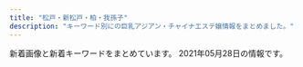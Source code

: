 ```yaml
---
title: "松戸・新松戸・柏・我孫子"
description: "キーワード別にの巨乳アジアン・チャイナエステ嬢情報をまとめました。"
---
```


新着画像と新着キーワードをまとめています。
2021年05月28日の情報です。

<DmmAffiliateIns />
<KeywordTable
  shops={
    [
    {
        "station": "JR\u65b0\u677e\u6238\u99c5\u6771\u53e3",
        "url": "http://loveseven.este88.com/",
        "img_links": [
            "http://loveseven.este88.com/i/80/sakura1.jpg",
            "http://loveseven.este88.com/img/kaori1.jpg",
            "http://loveseven.este88.com/images/sora1.jpg",
            "http://loveseven.este88.com/i/120/nana1.jpg",
            "http://loveseven.este88.com/i/img/r1.jpg",
            "http://loveseven.este88.com/i/img/r3.jpg",
            "http://loveseven.este88.com/i/80/kaori1.jpg",
            "http://loveseven.este88.com/gals/yuki1.jpg",
            "http://loveseven.este88.com/i/120/kaori1.jpg",
            "http://loveseven.este88.com/gals/sora1.jpg",
            "http://loveseven.este88.com/img/sora1.jpg",
            "http://loveseven.este88.com/images/kp2.png",
            "http://loveseven.este88.com/gals/sakura1.jpg",
            "http://loveseven.este88.com/gals/nana1.jpg",
            "http://loveseven.este88.com/i/80/ai1.jpg",
            "http://loveseven.este88.com/i/120/sora1.jpg",
            "http://loveseven.este88.com/images/qr.jpg",
            "http://loveseven.este88.com/img/nana1.jpg",
            "http://loveseven.este88.com/images/yuki1.jpg",
            "http://loveseven.este88.com/images/kp3.png",
            "http://loveseven.este88.com/images/sakura1.jpg",
            "http://loveseven.este88.com/i/120/ai1.jpg",
            "http://loveseven.este88.com/i/120/yuki1.jpg",
            "http://loveseven.este88.com/img/yuki1.jpg",
            "http://loveseven.este88.com/img/ai1.jpg",
            "http://loveseven.este88.com/gals/kaori1.jpg",
            "http://loveseven.este88.com/i/80/sora1.jpg",
            "http://loveseven.este88.com/i/img/r2.jpg",
            "http://loveseven.este88.com/gals/sati1.jpg",
            "http://loveseven.este88.com/img/sakura1.jpg",
            "http://loveseven.este88.com/i/120/sakura1.jpg",
            "http://loveseven.este88.com/images/kp1.png",
            "http://loveseven.este88.com/images/kd.jpg",
            "http://loveseven.este88.com/images/kaori1.jpg",
            "http://loveseven.este88.com/i/80/nana1.jpg",
            "http://loveseven.este88.com/images/nana1.jpg",
            "http://loveseven.este88.com/i/img/r5.jpg",
            "http://loveseven.este88.com/i/img/r4.jpg",
            "http://loveseven.este88.com/i/80/yuki1.jpg",
            "http://loveseven.este88.com/gals/yuyu1.jpg"
        ],
        "name": "\u4e03\u611b",
        "keywords": {}
    },
    {
        "url": "http://massage-est.tokyo/",
        "img_links": [
            "http://massage-est.tokyo/images/news.png",
            "http://massage-est.tokyo/images/evetop.png",
            "http://massage-est.tokyo/images/cg03.jpg",
            "http://massage-est.tokyo/images/cg01.jpg",
            "http://massage-est.tokyo/images/cg02.jpg",
            "http://massage-est.tokyo/images/cg04.jpg",
            "http://massage-est.tokyo/images/staff_s.png",
            "http://massage-est.tokyo/images/top.png"
        ],
        "station": "JR\u65b0\u677e\u6238\u99c5",
        "keywords": {
            "87": 3,
            "86": 9,
            "E": 6,
            "D": 4
        },
        "name": "\u604b\u6708"
    },
    {
        "keywords": {
            "85": 1,
            "95": 2,
            "93": 1,
            "F": 3,
            "89": 1,
            "90": 1,
            "D": 2
        },
        "name": "\u30ed\u30fc\u30e4\u30ea",
        "img_links": [
            "http://roarii.esmens.com/css/tel.png",
            "http://roarii.esmens.com/css/staff/staff05-b.jpg",
            "http://roarii.esmens.com/css/staff/staff08-a.jpg",
            "http://roarii.esmens.com/css/staff/staff06-c.jpg",
            "http://roarii.esmens.com/css/topright0002.jpg",
            "http://roarii.esmens.com/css/staff/staff07-b.jpg",
            "http://roarii.esmens.com/css/nav/nav-006.png",
            "http://roarii.esmens.com/css/foot-tel.png",
            "http://roarii.esmens.com/css/staff/staff08-b.jpg",
            "http://roarii.esmens.com/css/nav/nav-003.png",
            "http://roarii.esmens.com/css/staff/staff010-a.jpg",
            "http://roarii.esmens.com/css/staff/staff07-a.jpg",
            "http://roarii.esmens.com/css/staff/staff010-b.jpg",
            "http://roarii.esmens.com/css/nav/nav-004.png",
            "http://roarii.esmens.com/css/staff/staff05-a.jpg",
            "http://roarii.esmens.com/css/nav/nav-002.png",
            "http://roarii.esmens.com/css/nav/nav-005.png",
            "http://roarii.esmens.com/css/c001.jpg",
            "http://roarii.esmens.com/css/staff/staff02-a.jpg",
            "http://roarii.esmens.com/css/nav/nav-001.png",
            "http://roarii.esmens.com/css/staff/staff06-b.jpg"
        ],
        "url": "http://roarii.esmens.com/",
        "station": "\u516b\u67f1\u99c5\u5317\u53e3"
    },
    {
        "url": "http://aozora.iest.jp/",
        "keywords": {
            "87": 3,
            "85": 9,
            "86": 3
        },
        "name": "\u9752\u7a7a",
        "img_links": [
            "http://aozora.iest.jp/layer/images/top.jpg",
            "http://aozora.iest.jp/images/staff_07.jpg",
            "http://aozora.iest.jp/images/s_info.png",
            "http://aozora.iest.jp/layer/images/top/top_04.jpg",
            "http://aozora.iest.jp/images/1.jpg",
            "http://aozora.iest.jp/images/staff_011.jpg",
            "http://aozora.iest.jp/layer/images/top/top_01.jpg",
            "http://aozora.iest.jp/layer/images/top/top_02.jpg",
            "http://aozora.iest.jp/layer/images/top/top_05.jpg",
            "http://aozora.iest.jp/layer/images/top/top_08.png",
            "http://aozora.iest.jp/images/staff_09.jpg",
            "http://aozora.iest.jp/layer/images/top/top_06.jpg",
            "http://aozora.iest.jp/images/staff_01.jpg",
            "http://aozora.iest.jp/images/s_service.png",
            "http://aozora.iest.jp/images/ser2.jpg",
            "http://aozora.iest.jp/images/top2.jpg",
            "http://aozora.iest.jp/images/ser1.jpg",
            "http://aozora.iest.jp/images/staff_bj1.png",
            "http://aozora.iest.jp/images/wenzi-staff.png",
            "http://aozora.iest.jp/images/staff_03.jpg",
            "http://aozora.iest.jp/layer/images/top/top_03.jpg",
            "http://aozora.iest.jp/images/ser4.jpg",
            "http://aozora.iest.jp/images/info.png",
            "http://aozora.iest.jp/images/staff_bj4.png",
            "http://aozora.iest.jp/images/top1.jpg",
            "http://aozora.iest.jp/images/ser3.jpg"
        ],
        "station": "\u516b\u67f1\u99c5\u5317\u53e3"
    },
    {
        "keywords": {},
        "url": "http://girls.msa.jp/",
        "img_links": [
            "http://girls.msa.jp/images/page_top.png",
            "http://girls.msa.jp/images/top/top_05.jpg",
            "http://girls.msa.jp/images/staff_image/staf_011a.jpg",
            "http://girls.msa.jp/images/top/top_02.jpg",
            "http://girls.msa.jp/images/top/top_04.jpg",
            "http://girls.msa.jp/images/top/top_06.jpg",
            "http://girls.msa.jp/images/top/top_03.jpg",
            "http://girls.msa.jp/images/top/top_01.jpg",
            "http://girls.msa.jp/images/home/top.jpg",
            "http://girls.msa.jp/images/top/top_08.png"
        ],
        "name": "\u5c11\u5973\u6642\u4ee3",
        "station": "JR\u677e\u6238\u99c5\u6771\u53e3"
    },
    {
        "img_links": [
            "http://sinraku.work/images/5.jpg",
            "http://sinraku.work/images/3.jpg",
            "http://sinraku.work/images/head.jpg",
            "http://sinraku.work/images/int2.jpg",
            "http://sinraku.work/images/ta.jpg",
            "http://sinraku.work/images/int1.jpg",
            "http://sinraku.work/images/mobile.jpg",
            "http://sinraku.work/img/rara1.jpg",
            "http://sinraku.work/img/koko1.jpg",
            "http://sinraku.work/images/sys1.jpg",
            "http://sinraku.work/images/interior_t.jpg",
            "http://sinraku.work/img/sasa1.jpg",
            "http://sinraku.work/images/tel.jpg",
            "http://sinraku.work/img/nene1.jpg",
            "http://sinraku.work/images/news.jpg",
            "http://sinraku.work/img/mimi1.jpg",
            "http://sinraku.work/images/1.jpg",
            "http://sinraku.work/images/staff_t.jpg",
            "http://sinraku.work/images/4.jpg",
            "http://sinraku.work/images/2.jpg"
        ],
        "name": "\u521d\u604b",
        "station": "JR\u5317\u677e\u6238\u99c5\u6771\u53e3",
        "keywords": {},
        "url": "http://sinraku.work/"
    },
    {
        "img_links": [
            "http://raku.est-u.com/images/index_07.png",
            "http://raku.est-u.com/images/index2_10.png",
            "http://raku.est-u.com/images/index_05.png",
            "http://raku.est-u.com/images/s2.jpg",
            "http://raku.est-u.com/images/index_14.png",
            "http://raku.est-u.com/images/index_10.png",
            "http://raku.est-u.com/staff/aya.jpg",
            "http://raku.est-u.com/staff/risa2.jpg",
            "http://raku.est-u.com/staff/haru2.jpg",
            "http://raku.est-u.com/images/index_15.png",
            "http://raku.est-u.com/staff/risa.jpg",
            "http://raku.est-u.com/images/s1.jpg",
            "http://raku.est-u.com/images/index_16.png",
            "http://raku.est-u.com/images/staff.png",
            "http://raku.est-u.com/images/index_04.png",
            "http://raku.est-u.com/images/faq.png",
            "http://raku.est-u.com/staff/haru.jpg",
            "http://raku.est-u.com/staff/riri.jpg",
            "http://raku.est-u.com/images/s3.jpg",
            "http://raku.est-u.com/images/index_08.png",
            "http://raku.est-u.com/images/index_02.png",
            "http://raku.est-u.com/staff/1.jpg",
            "http://raku.est-u.com/staff/momo.jpg",
            "http://raku.est-u.com/staff/yuri.jpg",
            "http://raku.est-u.com/images/index3_10.png",
            "http://raku.est-u.com/staff/yuri2.jpg",
            "http://raku.est-u.com/staff/ai.jpg",
            "http://raku.est-u.com/images/index_09.png",
            "http://raku.est-u.com/images/index_11.png",
            "http://raku.est-u.com/images/s4.jpg",
            "http://raku.est-u.com/images/index_06.png"
        ],
        "url": "http://raku.est-u.com/",
        "name": "\u697d\u697d",
        "keywords": {},
        "station": "\u516b\u67f1\u99c5"
    },
    {
        "img_links": [
            "http://www.miwaku.mensest.com/files/003.jpg",
            "http://www.miwaku.mensest.com/img/about_me.jpg",
            "http://www.miwaku.mensest.com/files/002.jpg",
            "http://www.miwaku.mensest.com/photo_news/upimg/7108660ab4044668ff_1.jpg",
            "http://www.miwaku.mensest.com/files/002-03.jpg",
            "http://www.miwaku.mensest.com/files/003-03.jpg",
            "http://www.miwaku.mensest.com/files/002-02.jpg",
            "http://www.miwaku.mensest.com/img/featured_post.jpg",
            "http://www.miwaku.mensest.com/photo_news/upimg/7108660ab4044668ff_0.jpg",
            "http://www.miwaku.mensest.com/files/003-02.jpg"
        ],
        "url": "http://www.miwaku.mensest.com/",
        "name": "\u9b45\u60d1-\u307f\u308f\u304f-",
        "keywords": {
            "D": 24,
            "87": 24
        },
        "station": "\u5357\u6d41\u5c71\u99c5A1\u51fa\u53e3"
    },
    {
        "img_links": [
            "http://www.e-lstar.com/staff/emi/01.png",
            "http://www.e-lstar.com/img/mess.png",
            "http://www.e-lstar.com/staff/momo/01.png",
            "http://www.e-lstar.com/pic/top.jpg",
            "http://www.e-lstar.com/img/head.png",
            "http://www.e-lstar.com/staff/yuka/01.png",
            "http://www.e-lstar.com/staff/lee/01.png",
            "http://www.e-lstar.com/staff/miki/01.png",
            "http://www.e-lstar.com/staff/mimi/01.png",
            "http://www.e-lstar.com/i/files/homeimg.jpg",
            "http://www.e-lstar.com/img/tea.png"
        ],
        "keywords": {
            "C": 9
        },
        "name": "\u30a2\u30ab\u30b9\u30ea\u3086\u304b\u308a",
        "station": "JR\u5357\u67cf\u99c5\u897f\u53e3",
        "url": "http://www.e-lstar.com/"
    },
    {
        "keywords": {},
        "name": "\u305d\u3070\u306b\u3044\u308b\u306d",
        "img_links": [
            "http://sobaniirune.iest.jp/images/top/top_06.jpg",
            "http://sobaniirune.iest.jp/images/top/top_02.jpg",
            "http://sobaniirune.iest.jp/images/top/top_01.jpg",
            "http://sobaniirune.iest.jp/images/top/top_05.jpg",
            "http://sobaniirune.iest.jp/images/top/top_08.png",
            "http://sobaniirune.iest.jp/images/home/top.jpg",
            "http://sobaniirune.iest.jp/images/top/top_04.jpg",
            "http://sobaniirune.iest.jp/images/staff_image/staf_04a.jpg",
            "http://sobaniirune.iest.jp/images/page_top.png",
            "http://sobaniirune.iest.jp/images/top/top_03.jpg"
        ],
        "url": "http://sobaniirune.iest.jp/",
        "station": "JR\u99ac\u6a4b\u99c5\u897f\u53e3"
    },
    {
        "name": "Rose Sea",
        "keywords": {
            "87": 2,
            "88": 1,
            "84": 2,
            "F": 1,
            "86": 7,
            "C": 21,
            "D": 7,
            "E": 2
        },
        "station": "JR\u65b0\u677e\u6238\u99c5",
        "url": "http://rosesea.info/",
        "img_links": [
            "http://rosesea.info/i/img/sta5.jpg",
            "http://rosesea.info/i/img/r3.jpg",
            "http://rosesea.info/img/sta1.jpg",
            "http://rosesea.info/img/fla.jpg",
            "http://rosesea.info/i/img/r4.jpg",
            "http://rosesea.info/img/st5.jpg",
            "http://rosesea.info/img/botton.jpg",
            "http://rosesea.info/img/sta9.jpg",
            "http://rosesea.info/i/img/sta4.jpg",
            "http://rosesea.info/img/sta3.jpg",
            "http://rosesea.info/img/sta7.jpg",
            "http://rosesea.info/img/st12.jpg",
            "http://rosesea.info/i/img/r1.jpg",
            "http://rosesea.info/img/st7.jpg",
            "http://rosesea.info/img/sta6.jpg",
            "http://rosesea.info/img/s8.jpg",
            "http://rosesea.info/img/st4.jpg",
            "http://rosesea.info/img/sta5.jpg",
            "http://rosesea.info/img/st05.jpg",
            "http://rosesea.info/i/img/sta11.jpg",
            "http://rosesea.info/i/img/acc.jpg",
            "http://rosesea.info/img/sta13.jpg",
            "http://rosesea.info/img/s9.jpg",
            "http://rosesea.info/img/r9.jpg",
            "http://rosesea.info/img/st9.jpg",
            "http://rosesea.info/img/sta10.jpg",
            "http://rosesea.info/i/img/sta7.jpg",
            "http://rosesea.info/img/sta12.jpg",
            "http://rosesea.info/img/s11.jpg",
            "http://rosesea.info/img/st10.jpg",
            "http://rosesea.info/img/s10.jpg",
            "http://rosesea.info/img/s6.jpg",
            "http://rosesea.info/img/s12.jpg",
            "http://rosesea.info/img/s13.jpg",
            "http://rosesea.info/i/img/sta1.jpg",
            "http://rosesea.info/i/img/r2.jpg",
            "http://rosesea.info/i/img/sta10.jpg",
            "http://rosesea.info/img/s5.jpg",
            "http://rosesea.info/i/img/sta9.jpg",
            "http://rosesea.info/i/img/sta2.jpg",
            "http://rosesea.info/img/st13.jpg",
            "http://rosesea.info/img/st3.jpg",
            "http://rosesea.info/img/st11.jpg",
            "http://rosesea.info/i/img/sta8.jpg",
            "http://rosesea.info/i/img/sta12.jpg",
            "http://rosesea.info/i/img/sta3.jpg",
            "http://rosesea.info/img/mo.png",
            "http://rosesea.info/img/st1.jpg",
            "http://rosesea.info/img/st8.jpg",
            "http://rosesea.info/i/img/sta13.jpg",
            "http://rosesea.info/i/img/sta6.jpg",
            "http://rosesea.info/img/s7.jpg",
            "http://rosesea.info/img/sta11.jpg",
            "http://rosesea.info/img/st6.jpg",
            "http://rosesea.info/img/sta4.jpg",
            "http://rosesea.info/img/sta8.jpg"
        ]
    },
    {
        "name": "\u6843\u82b1\u5eb5 -\u3068\u3046\u304b\u3042\u3093-",
        "keywords": {},
        "station": "\u5e38\u76e4\u5e73\u99c5\u5357\u53e3",
        "url": "http://www.sh-schunxianr.xyz/",
        "img_links": [
            "http://www.sh-schunxianr.xyz/uploads/210412/1-210412152631493.jpg",
            "http://www.sh-schunxianr.xyz/templets/default/picture/news.jpg",
            "http://www.sh-schunxianr.xyz/uploads/210322/1-2103220U234Q4.jpg",
            "http://www.sh-schunxianr.xyz/uploads/210127/1-21012G03RR51.jpg",
            "http://www.sh-schunxianr.xyz/templets/default/picture/head.jpg",
            "http://www.sh-schunxianr.xyz/uploads/180620/1-1P62010154K00.png",
            "http://www.sh-schunxianr.xyz/uploads/200921/1-2009211254023P.jpg",
            "http://www.sh-schunxianr.xyz/uploads/210331/1-2103311A430919.jpg",
            "http://www.sh-schunxianr.xyz/templets/default/picture/rec1.png",
            "http://www.sh-schunxianr.xyz/uploads/180620/1-1P62010193X63.jpg",
            "http://www.sh-schunxianr.xyz/uploads/210121/1-210121110QJA.jpg",
            "http://www.sh-schunxianr.xyz/templets/default/picture/interior_t.jpg",
            "http://www.sh-schunxianr.xyz/uploads/181211/1-1Q2111433162D.jpg",
            "http://www.sh-schunxianr.xyz/uploads/210121/1-210121110Z4S6.jpg",
            "http://www.sh-schunxianr.xyz/uploads/210421/1-210421131915c6.jpg",
            "http://www.sh-schunxianr.xyz/templets/default/picture/staff_t.jpg"
        ]
    },
    {
        "img_links": [
            "http://yayui.work/images/m-top004.jpg",
            "http://yayui.work/staff/sena1.jpg",
            "http://yayui.work/images/m-head01.jpg",
            "http://yayui.work/staff/aoi1.jpg",
            "http://yayui.work/staff/hina1.jpg",
            "http://yayui.work/images/news_t.jpg",
            "http://yayui.work/images/interior_t.jpg",
            "http://yayui.work/images/staff_t.jpg",
            "http://yayui.work/images/call.png",
            "http://yayui.work/staff/tubasa1.jpg",
            "http://yayui.work/staff/rena1.jpg",
            "http://yayui.work/images/news.jpg"
        ],
        "url": "http://yayui.work/",
        "keywords": {
            "C": 6,
            "E": 6,
            "D": 18,
            "84": 6,
            "87": 6,
            "88": 6,
            "86": 12
        },
        "station": "\u516b\u67f1\u99c5\u5357\u53e3",
        "name": "\u552f\u4e00\u3086\u3044"
    },
    {
        "station": "JR\u5929\u738b\u53f0\u99c5\u5357\u53e3",
        "name": "\u7d50YUI",
        "url": "https://yui-aroma.com/",
        "img_links": [
            "https://yui-aroma.com/wp-content/uploads/2021/02/warestdyfu.jpg",
            "https://yui-aroma.com/wp-content/uploads/2021/02/ashiojsaioaka-1.jpg",
            "https://yui-aroma.com/wp-content/uploads/2021/02/awestrdyfugi.jpg",
            "https://yui-aroma.com/wp-content/themes/este/img/tel_header.png",
            "https://yui-aroma.com/wp-content/uploads/2021/02/hsaoijsoao.jpg",
            "https://yui-aroma.com/wp-content/uploads/2021/02/345678saui.jpg",
            "https://yui-aroma.com/wp-content/uploads/2021/02/ahuosaiaksa.jpg",
            "https://yui-aroma.com/wp-content/themes/este/img/2.jpg",
            "https://yui-aroma.com/wp-content/themes/este/img/3.jpg",
            "https://yui-aroma.com/wp-content/uploads/2021/02/hsaoijaaoa.jpg",
            "https://yui-aroma.com/wp-content/themes/este/img/1.jpg",
            "https://yui-aroma.com/wp-content/uploads/2021/02/huasoijapaaa.jpg",
            "https://yui-aroma.com/wp-content/uploads/2021/02/ftyghiujknknk.jpg",
            "https://yui-aroma.com/wp-content/uploads/2021/02/ftygiuhjygfhj.jpg",
            "https://yui-aroma.com/wp-content/uploads/2021/02/hsioaoiiaiaia.jpg",
            "https://yui-aroma.com/wp-content/themes/este/img/6.jpg",
            "https://yui-aroma.com/wp-content/themes/este/img/top-img06.png",
            "https://yui-aroma.com/wp-content/uploads/2021/02/hsaushoiaaa.jpg",
            "https://yui-aroma.com/wp-content/uploads/2021/02/12345ftyg.jpg",
            "https://yui-aroma.com/wp-content/themes/este/img/top-img03.png",
            "https://yui-aroma.com/wp-content/themes/este/img/tel_footer.png",
            "https://yui-aroma.com/wp-content/themes/este/img/5.jpg",
            "https://yui-aroma.com/wp-content/uploads/2021/02/ftguyhijokijh.jpg",
            "https://yui-aroma.com/wp-content/themes/este/img/call.png",
            "https://yui-aroma.com/wp-content/themes/este/img/top-img02.png",
            "https://yui-aroma.com/wp-content/themes/este/img/4.jpg",
            "https://yui-aroma.com/wp-content/themes/este/img/top-img01.png"
        ],
        "keywords": {
            "C": 18,
            "E": 3,
            "D": 24
        }
    },
    {
        "keywords": {
            "F": 3,
            "95": 1,
            "91": 1,
            "85": 1,
            "D": 1,
            "C": 1,
            "90": 2
        },
        "img_links": [
            "http://koukoku.xyz/fairy/css/staff/staff006-b.png",
            "http://koukoku.xyz/fairy/css/staff/staff0004-b.png",
            "http://koukoku.xyz/fairy/css/m-head03.jpg",
            "http://koukoku.xyz/fairy/css/staff/staff07-a.png",
            "http://koukoku.xyz/fairy/css/cam-01.jpg",
            "http://koukoku.xyz/fairy/css/staff/staff0003-b.png",
            "http://koukoku.xyz/fairy/css/staff/staff005-b.png",
            "http://koukoku.xyz/fairy/images/call.png",
            "http://koukoku.xyz/fairy/css/foot01.jpg",
            "http://koukoku.xyz/fairy/css/m-top004.jpg"
        ],
        "url": "http://koukoku.xyz/fairy/",
        "name": "\u30d5\u30a7\u30a2\u30ea-\u30c6\u30fc\u30eb",
        "station": "JR\u65b0\u516b\u67f1\u99c5"
    },
    {
        "url": "http://relax-massage.tokyo/",
        "img_links": [
            "http://relax-massage.tokyo/img/m30.jpg",
            "http://relax-massage.tokyo/img/m1.jpg",
            "http://relax-massage.tokyo/img/cg02.jpg",
            "http://relax-massage.tokyo/img/fla.jpg",
            "http://relax-massage.tokyo/img/m2.jpg",
            "http://relax-massage.tokyo/img/fb.jpg",
            "http://relax-massage.tokyo/img/m5.jpg",
            "http://relax-massage.tokyo/img/stabl.jpg",
            "http://relax-massage.tokyo/img/m4.jpg",
            "http://relax-massage.tokyo/img/cg03.jpg",
            "http://relax-massage.tokyo/img/no.png",
            "http://relax-massage.tokyo/img/ser3.jpg",
            "http://relax-massage.tokyo/img/lma.jpg",
            "http://relax-massage.tokyo/img/t2.jpg",
            "http://relax-massage.tokyo/img/lml.jpg",
            "http://relax-massage.tokyo/img/m10.jpg",
            "http://relax-massage.tokyo/img/ser5.jpg",
            "http://relax-massage.tokyo/img/m60.jpg",
            "http://relax-massage.tokyo/img/topti.jpg",
            "http://relax-massage.tokyo/img/t1.jpg",
            "http://relax-massage.tokyo/img/m50.jpg",
            "http://relax-massage.tokyo/img/lmq.jpg",
            "http://relax-massage.tokyo/img/m6.jpg",
            "http://relax-massage.tokyo/img/cg01.jpg",
            "http://relax-massage.tokyo/img/ser2.jpg",
            "http://relax-massage.tokyo/img/m20.jpg",
            "http://relax-massage.tokyo/img/t3.jpg",
            "http://relax-massage.tokyo/img/accbl.jpg",
            "http://relax-massage.tokyo/img/ser1.jpg",
            "http://relax-massage.tokyo/img/ser4.jpg",
            "http://relax-massage.tokyo/img/m3.jpg",
            "http://relax-massage.tokyo/img/t5.jpg"
        ],
        "station": "\u516b\u67f1\u99c5\u5357\u53e3",
        "keywords": {},
        "name": "\u30c6\u30a3\u30a2\u30e9"
    },
    {
        "station": "JR\u677e\u6238\u99c5\u6771\u53e3",
        "name": "\u61a9\u3044\u306e\u5ead\u5712",
        "url": "http://ikoi-teien.info/",
        "keywords": {
            "C": 8
        },
        "img_links": [
            "http://ikoi-teien.info/images/s2.jpg",
            "http://ikoi-teien.info/images/g0.jpg",
            "http://ikoi-teien.info/images/s1.jpg",
            "http://ikoi-teien.info/images/a10.jpg",
            "http://ikoi-teien.info/images/a07.jpg",
            "http://ikoi-teien.info/images/g1.jpg",
            "http://ikoi-teien.info/images/top.jpg",
            "http://ikoi-teien.info/images/zi_staff.png",
            "http://ikoi-teien.info/images/a09.jpg",
            "http://ikoi-teien.info/images/a06.jpg",
            "http://ikoi-teien.info/images/mobile.jpg",
            "http://ikoi-teien.info/images/1.jpg",
            "http://ikoi-teien.info/images/tisato.jpg"
        ]
    },
    {
        "station": "JR\u65b0\u677e\u6238\u99c5\u6771\u53e3",
        "keywords": {},
        "img_links": [],
        "name": "\u30b8\u30e3\u30b9\u30df\u30f3",
        "url": "https://js.uouono.com/"
    },
    {
        "img_links": [
            "http://treat-arm.com/css/nav/nav-006.jpg",
            "http://treat-arm.com/css/nav/nav-001.jpg",
            "http://treat-arm.com/css/staff/new.jpg",
            "http://treat-arm.com/css/nav/nav-005.jpg",
            "http://treat-arm.com/staff/sara/01.jpg",
            "http://treat-arm.com/staff/mimi/01.jpg",
            "http://treat-arm.com/css/nav/nav-002.jpg",
            "http://treat-arm.com/css/top02.jpg",
            "http://treat-arm.com/css/staff/up.jpg",
            "http://treat-arm.com/staff/nao/01.jpg",
            "http://treat-arm.com/css/top-left0001.jpg",
            "http://treat-arm.com/css/top-left02.jpg",
            "http://treat-arm.com/staff/sora/01.jpg",
            "http://treat-arm.com/css/nav/nav-004.jpg",
            "http://treat-arm.com/css/nav/nav-003.jpg",
            "http://treat-arm.com/css/tel01.png"
        ],
        "keywords": {
            "C": 1
        },
        "name": "Lucky",
        "station": "JR\u5357\u67cf\u99c5\u897f\u53e3",
        "url": "http://treat-arm.com/"
    },
    {
        "keywords": {
            "D": 32,
            "84": 4,
            "85": 6,
            "87": 12,
            "C": 2,
            "E": 4,
            "86": 16
        },
        "url": "http://dancia.jpn.mn/",
        "station": "JR\u67cf\u99c5\u6771\u53e3",
        "img_links": [
            "http://dancia.jpn.mn/photos/sites/9/2019/10/2019101103155953.jpg",
            "http://dancia.jpn.mn/images/s_news.jpg",
            "http://dancia.jpn.mn/photos/sites/9/2020/07/2020072708591274.jpg",
            "http://dancia.jpn.mn/photos/sites/9/2019/02/2019022003132234.jpg",
            "http://dancia.jpn.mn/photos/sites/9/2020/03/2020031809251250.jpg",
            "http://dancia.jpn.mn/photos/sites/9/2021/05/2021050510062589.jpg",
            "http://dancia.jpn.mn/photos/sites/9/2020/02/2020020205030398.jpg",
            "http://dancia.jpn.mn/photos/sites/9/2019/10/2019102106430389.jpg",
            "http://dancia.jpn.mn/images/s_information.png",
            "http://dancia.jpn.mn/photos/sites/9/2020/11/2020112204312015.jpg",
            "http://dancia.jpn.mn/photos/sites/9/2020/10/2020103009120834.jpg",
            "http://dancia.jpn.mn/photos/sites/9/2021/04/2021040107064414.jpg",
            "http://dancia.jpn.mn/images/ac4.jpg",
            "http://dancia.jpn.mn/images/ac2.jpg",
            "http://dancia.jpn.mn/photos/sites/9/2019/05/2019051305315589.jpg",
            "http://dancia.jpn.mn/images/mobile.jpg",
            "http://dancia.jpn.mn/photos/sites/9/2021/05/2021051108365166.jpg",
            "http://dancia.jpn.mn/images/ac1.jpg",
            "http://dancia.jpn.mn/images/end.png",
            "http://dancia.jpn.mn/images/top.jpg",
            "http://dancia.jpn.mn/images/ac3.jpg",
            "http://dancia.jpn.mn/photos/sites/9/2019/09/2019091505325486.jpg",
            "http://dancia.jpn.mn/images/s_link.jpg",
            "http://dancia.jpn.mn/photos/sites/9/2020/01/2020012108370285.jpg",
            "http://dancia.jpn.mn/photos/sites/9/2019/07/2019071209385613.jpg",
            "http://dancia.jpn.mn/photos/sites/9/2020/04/2020042408430995.jpg",
            "http://dancia.jpn.mn/photos/sites/9/2019/12/2019121103543190.jpg",
            "http://dancia.jpn.mn/photos/sites/9/2018/05/2018052710251710.jpg",
            "http://dancia.jpn.mn/images/s_staff.jpg",
            "http://dancia.jpn.mn/images/s_concept.png",
            "http://dancia.jpn.mn/photos/sites/9/2019/06/2019060409043017.jpg",
            "http://dancia.jpn.mn/photos/sites/9/2019/11/201911011036291.jpg",
            "http://dancia.jpn.mn/images/mani.jpg",
            "http://menlog.net/link/menlog8831.jpg",
            "http://dancia.jpn.mn/images/gomen.png"
        ],
        "name": "DANCIA\u30fb\u30c0\u30f3\u30b7\u30a2"
    },
    {
        "url": "https://koyuki-room.ests.jp/",
        "station": "JR\u677e\u6238\u99c5\u6771\u53e3",
        "img_links": [
            "https://koyuki-room.ests.jp/photos/sites/77/2020/11/202011110732216.jpg",
            "https://koyuki-room.ests.jp/images/sp_img_teaser.jpg",
            "https://koyuki-room.ests.jp/photos/sites/77/2020/11/2020111107322026.jpg",
            "https://koyuki-room.ests.jp/images/service3.jpg",
            "https://koyuki-room.ests.jp/images/service2.jpg",
            "https://koyuki-room.ests.jp/images/mainimg.jpg",
            "https://koyuki-room.ests.jp/images/service1.jpg",
            "https://koyuki-room.ests.jp/images/img_teaser.jpg",
            "https://koyuki-room.ests.jp/images/pagetop.png",
            "https://koyuki-room.ests.jp/images/service4.jpg",
            "https://koyuki-room.ests.jp/images/sp_mainimg.jpg"
        ],
        "keywords": {
            "C": 11,
            "D": 8,
            "86": 4,
            "87": 4
        },
        "name": "\u5c0f\u96ea\u306e\u90e8\u5c4b"
    },
    {
        "img_links": [
            "http://massage-est.com/images/no.png",
            "http://massage-est.com/images/cg06.jpg",
            "http://massage-est.com/images/tit2.jpg",
            "http://massage-est.com/images/cg01.jpg",
            "http://massage-est.com/images/cg03.jpg",
            "http://massage-est.com/images/cg05.jpg",
            "http://massage-est.com/images/tit5.jpg",
            "http://massage-est.com/images/tit3.jpg",
            "http://massage-est.com/images/tit4.jpg",
            "http://massage-est.com/images/fbt.jpg",
            "http://massage-est.com/images/top.jpg",
            "http://massage-est.com/images/fla.jpg",
            "http://massage-est.com/images/fbf.jpg",
            "http://massage-est.com/images/sys.jpg",
            "http://massage-est.com/images/cg02.jpg",
            "http://massage-est.com/images/cg04.jpg",
            "http://massage-est.com/images/tit1.jpg"
        ],
        "url": "http://massage-est.com/",
        "station": "JR\u67cf\u99c5\u897f\u53e3",
        "keywords": {
            "85": 2,
            "E": 4,
            "86": 6,
            "D": 6,
            "87": 2
        },
        "name": "\u30a8\u30f3\u30b8\u30a7\u30eb\u30d9\u30d3\u30fc"
    },
    {
        "url": "http://yukinohana.iest.jp/",
        "img_links": [
            "http://yukinohana.iest.jp/images/home/index_11.jpg",
            "http://yukinohana.iest.jp/images/staff_image/staff_04a.jpg",
            "http://yukinohana.iest.jp/images/demo/slider/images/slide1.png",
            "http://yukinohana.iest.jp/images/massage/massage_01a.jpg",
            "http://yukinohana.iest.jp/images/staff_image/staff_02a.jpg",
            "http://yukinohana.iest.jp/images/home/index_13.jpg",
            "http://yukinohana.iest.jp/images/top/top_02.jpg",
            "http://yukinohana.iest.jp/images/massage/massage_04a.jpg",
            "http://yukinohana.iest.jp/images/massage/massage_02b.jpg",
            "http://yukinohana.iest.jp/images/top/top_04.jpg",
            "http://yukinohana.iest.jp/images/top/top_08.png",
            "http://yukinohana.iest.jp/images/top/top_06.jpg",
            "http://yukinohana.iest.jp/images/massage/massage_02a.jpg",
            "http://yukinohana.iest.jp/images/massage/massage_04b.jpg",
            "http://yukinohana.iest.jp/images/staff/staff_top.png",
            "http://yukinohana.iest.jp/images/top/top_03.jpg",
            "http://yukinohana.iest.jp/images/home/index_tel.jpg",
            "http://yukinohana.iest.jp/images/staff_image/staff_05a.jpg",
            "http://yukinohana.iest.jp/images/massage/massage_03b.jpg",
            "http://yukinohana.iest.jp/images/massage/massage_03a.jpg",
            "http://yukinohana.iest.jp/images/demo/slider/images/slide3.png",
            "http://yukinohana.iest.jp/images/staff_one/staff_ba.png",
            "http://yukinohana.iest.jp/images/massage/massage_01b.jpg",
            "http://yukinohana.iest.jp/images/top/top_05.jpg",
            "http://yukinohana.iest.jp/images/staff_image/staff_06a.jpg",
            "http://yukinohana.iest.jp/images/staff_image/staff_03a.jpg",
            "http://yukinohana.iest.jp/images/top/top_01.jpg",
            "http://yukinohana.iest.jp/images/massage/massage_la.jpg",
            "http://yukinohana.iest.jp/images/home/top.jpg",
            "http://yukinohana.iest.jp/images/demo/slider/images/slide2.png",
            "http://yukinohana.iest.jp/images/index_page_top.png"
        ],
        "name": "\u96ea\u306e\u83ef",
        "keywords": {},
        "station": "\u6d41\u5c71\u304a\u304a\u305f\u304b\u306e\u68ee\u99c5\u897f\u53e3"
    },
    {
        "keywords": {
            "84": 4,
            "H": 4,
            "85": 4,
            "C": 4,
            "91": 4,
            "E": 16,
            "87": 12,
            "D": 4,
            "86": 4,
            "89": 4
        },
        "name": "\u30ed\u30fc\u30ba\uff5eRose",
        "station": "JR\u6211\u5b6b\u5b50\u99c5\u5357\u53e3",
        "url": "http://www.rose.mensest.com/",
        "img_links": [
            "http://www.rose.mensest.com/files/004.jpg",
            "http://www.rose.mensest.com/photo_news/upimg/29009609ca6e646a87_0.jpg",
            "http://www.rose.mensest.com/files/001.jpg",
            "http://www.rose.mensest.com/photo_news/upimg/29009609ca6e646a87_1.jpg",
            "http://www.rose.mensest.com/photo_news/upimg/8287760a31757c689c_0.jpg",
            "http://www.rose.mensest.com/files/009.jpg",
            "http://www.rose.mensest.com/files/003.jpg",
            "http://www.rose.mensest.com/files/006.jpg",
            "http://www.rose.mensest.com/files/005.jpg",
            "http://www.rose.mensest.com/files/008.jpg",
            "http://www.rose.mensest.com/files/002.jpg"
        ]
    },
    {
        "name": "\u697d\u697d",
        "url": "http://www.rakuraku-abiko.xyz/",
        "img_links": [
            "http://www.rakuraku-abiko.xyz/images/index-tiba_10.jpg",
            "http://www.rakuraku-abiko.xyz/images/nav/nav-job.jpg",
            "http://www.rakuraku-abiko.xyz/images/nav/nav-sys.jpg",
            "http://www.rakuraku-abiko.xyz/images/index-tiba_09.jpg",
            "http://www.rakuraku-abiko.xyz/images/index-tiba_04.jpg",
            "http://www.rakuraku-abiko.xyz/images/index-tiba_02.jpg",
            "http://www.rakuraku-abiko.xyz/images/staff/coco.jpg",
            "http://www.rakuraku-abiko.xyz/images/staff/ready.jpg",
            "http://www.rakuraku-abiko.xyz/images/staff/nana.jpg",
            "http://www.rakuraku-abiko.xyz/images/staff/eri.jpg",
            "http://www.rakuraku-abiko.xyz/images/nav/nav-staff.jpg",
            "http://www.rakuraku-abiko.xyz/images/staff/yuki.jpg",
            "http://www.rakuraku-abiko.xyz/images/index-tiba_07.jpg",
            "http://www.rakuraku-abiko.xyz/images/staff/staff.jpg",
            "http://www.rakuraku-abiko.xyz/images/index-tiba_13.jpg"
        ],
        "keywords": {},
        "station": "JR\u6211\u5b6b\u5b50\u99c5\u5357\u53e3"
    },
    {
        "url": "http://aicomon.xyz/",
        "img_links": [
            "http://aicomon.xyz/uploads/allimg/210222/1-2102221K144L3.png",
            "http://aicomon.xyz/uploads/210405/1-2104051H4034V.jpg",
            "http://aicomon.xyz/uploads/210405/1-2104051H21N45.jpg",
            "http://aicomon.xyz/uploads/210405/1-2104051H30X20.jpg"
        ],
        "name": "Jessica",
        "keywords": {
            "\u4e73": 1,
            "86": 2,
            "88": 1,
            "D": 3
        },
        "station": "\u5357\u6d41\u5c71\u99c5A2\u51fa\u53e3"
    },
    {
        "url": "https://sumire08.com/",
        "keywords": {},
        "station": "JR\u65b0\u677e\u6238\u99c5",
        "img_links": [
            "https://sumire08.com/wp-content/uploads/2019/03/GK059_350A.jpg",
            "https://sumire08.com/wp-content/uploads/2019/03/AF65B64C-99C1-4847-BF54-54CAEBB2E70D-160x90.jpeg",
            "https://sumire08.com/wp-content/uploads/2019/03/\u30ab\u30e9\u30e0\u5185-160x90.jpg",
            "https://sumire08.com/wp-content/uploads/2020/01/345F71DC-DE68-446D-B19D-93DC50E55B5C-160x90.jpeg",
            "https://sumire08.com/wp-content/uploads/2019/04/S__1425426-160x90.jpg",
            "https://sumire08.com/wp-content/uploads/2019/07/1B69056E-3F5C-4E99-8B7F-71E6004F2AB9-120x68.jpeg",
            "https://sumire08.com/wp-content/uploads/2020/09/898DFBCC-F518-4ADA-8E86-C6273285E9FE-120x68.jpeg",
            "https://sumire08.com/wp-content/uploads/2019/03/8061AAED-5A22-454C-9644-258D4AAA56D9.jpeg",
            "https://sumire08.com/wp-content/uploads/2019/03/\u30ab\u30e9\u30e0\u51852.jpg",
            "https://sumire08.com/wp-content/uploads/2020/09/C4AAD404-2CE0-491A-A0AB-7658AD4D3871-160x90.jpeg",
            "https://sumire08.com/wp-content/uploads/2019/03/B6BB0A08-2659-4F1B-BCF6-F5FE2B6F3701.jpeg",
            "https://sumire08.com/wp-content/uploads/2020/11/ACE363F2-F98D-48C1-84E6-EC0D7CEFEC29-620x1024.jpeg",
            "https://sumire08.com/wp-content/uploads/2019/06/88DA8E06-DC87-471F-97D2-9B35F6C1EAF9-120x68.jpeg",
            "https://sumire08.com/wp-content/uploads/2020/09/DC01A3CA-FF4D-4AC3-8B2E-1519635952C3-160x90.jpeg",
            "https://sumire08.com/wp-content/uploads/2019/06/4D842BE5-A516-461E-84CF-083FDE3D5314-160x90.jpeg",
            "https://sumire08.com/wp-content/uploads/2019/03/AF856AB1-4F49-4CF8-B4DF-B0C333520A91-160x90.jpeg",
            "https://sumire08.com/wp-content/uploads/2019/04/76DD58DB-FDAE-4D56-BA5A-8B8E3F779211-160x90.jpeg",
            "https://sumire08.com/wp-content/uploads/2019/03/bk004-1.jpg",
            "https://sumire08.com/wp-content/uploads/2019/07/0198D22C-A5E9-448B-8246-2D1FD87415E9-160x90.jpeg",
            "https://sumire08.com/wp-content/uploads/2019/09/\u30b3\u30f3\u30c6\u30f3\u30c41A.jpg",
            "https://sumire08.com/wp-content/uploads/2019/09/\u30e2\u30d0\u30a4\u30eb\u7528\u30b9\u30e9\u30a4\u30c0\u30fc\u30a4\u30e1\u30fc\u30b8\u4e2d\u5fc31.jpg",
            "https://sumire08.com/wp-content/uploads/2019/03/4EBE579C-CE3E-4804-8620-E11E8D58FB25.jpeg",
            "https://sumire08.com/wp-content/uploads/2019/12/DF8A2798-2499-4D49-9A9B-F667ADE3EC76-160x90.jpeg",
            "https://sumire08.com/wp-content/uploads/2021/03/0E5A8739-FE27-471F-B978-65F978347D00.jpeg",
            "https://sumire08.com/wp-content/uploads/2019/06/4D842BE5-A516-461E-84CF-083FDE3D5314.jpeg",
            "https://sumire08.com/wp-content/uploads/2019/04/2273563C-B96C-4F4F-96A6-F02AA3E97574-160x90.jpeg",
            "https://sumire08.com/wp-content/uploads/2019/06/EB745AF9-1651-4266-B473-E84442AAE4A6-120x68.jpeg",
            "https://sumire08.com/wp-content/uploads/2019/07/1B69056E-3F5C-4E99-8B7F-71E6004F2AB9-300x200.jpeg",
            "https://sumire08.com/wp-content/uploads/2019/06/4D842BE5-A516-461E-84CF-083FDE3D5314-320x180.jpeg",
            "https://sumire08.com/wp-content/uploads/2019/05/S__2785293.jpg",
            "https://sumire08.com/wp-content/uploads/2019/07/1B69056E-3F5C-4E99-8B7F-71E6004F2AB9-300x180.jpeg",
            "https://sumire08.com/wp-content/uploads/2019/03/gahag-0115202049.jpg",
            "https://sumire08.com/wp-content/uploads/2020/09/83419704-8AFB-4BAF-B5EC-E2B52BD5DF7C-160x90.jpeg",
            "https://sumire08.com/wp-content/themes/cocoon-master/images/no-image-160.png",
            "https://sumire08.com/wp-content/uploads/2019/09/12791E13-31BE-4C40-A77F-A967E5FB1622.jpeg",
            "https://sumire08.com/wp-content/uploads/2019/06/FA1314BC-C8A1-428B-A668-A693A8969285.jpeg",
            "https://sumire08.com/wp-content/uploads/2019/06/FA1314BC-C8A1-428B-A668-A693A8969285-160x90.jpeg",
            "https://sumire08.com/wp-content/uploads/2019/03/1150EB8A-7284-4825-AF6E-AAD665667452.jpeg",
            "https://sumire08.com/wp-content/uploads/2020/09/898DFBCC-F518-4ADA-8E86-C6273285E9FE-160x90.jpeg",
            "https://sumire08.com/wp-content/uploads/2020/11/ACE363F2-F98D-48C1-84E6-EC0D7CEFEC29-160x90.jpeg",
            "https://sumire08.com/wp-content/uploads/2019/07/WeChat-Image_20190726200941.jpg",
            "https://sumire08.com/wp-content/uploads/2020/09/74EB8777-E396-43D8-8098-FFF449CF98DB-644x1024.jpeg",
            "https://sumire08.com/wp-content/uploads/2020/09/92477948-FF9B-45E6-9332-B09153F1CC19-160x90.jpeg",
            "https://sumire08.com/wp-content/uploads/2019/06/EB745AF9-1651-4266-B473-E84442AAE4A6-160x90.jpeg",
            "https://sumire08.com/wp-content/uploads/2019/04/S__1425425-160x90.jpg",
            "https://sumire08.com/wp-content/uploads/2019/04/056E9668-8936-4183-9339-0EC56BB0B591.jpeg",
            "https://sumire08.com/wp-content/uploads/2019/04/0F128314-036C-4543-A30F-34393EB31366-160x90.jpeg",
            "https://sumire08.com/wp-content/uploads/2019/03/F2D097A4-58DB-4C0B-83BD-588C246E7AAA-160x90.jpeg",
            "https://sumire08.com/wp-content/uploads/2019/09/top_03.jpg",
            "https://sumire08.com/wp-content/uploads/2019/11/144EB8A6-C0BD-469C-A92E-9B06ED8B45C4-160x90.jpeg",
            "https://sumire08.com/wp-content/uploads/2019/03/21E4A043-87C3-4B75-895F-E0FBDC8E99A9.jpeg",
            "https://sumire08.com/wp-content/uploads/2019/07/56009B85-F870-4B3B-9FF8-21CD8C0EC755-160x90.jpeg",
            "https://sumire08.com/wp-content/uploads/2020/02/6BF2E039-EC6F-44C1-AB74-DE9051AEAC7D-160x90.jpeg",
            "https://sumire08.com/wp-content/uploads/2019/07/1B69056E-3F5C-4E99-8B7F-71E6004F2AB9-160x90.jpeg",
            "https://sumire08.com/wp-content/uploads/2019/07/56009B85-F870-4B3B-9FF8-21CD8C0EC755-120x68.jpeg",
            "https://sumire08.com/wp-content/uploads/2019/03/5BF21ED1-6E3F-40F5-90F5-AFF002B0F4D1.jpeg",
            "https://sumire08.com/wp-content/uploads/2019/06/4D842BE5-A516-461E-84CF-083FDE3D5314-120x68.jpeg",
            "https://sumire08.com/wp-content/uploads/2019/06/88DA8E06-DC87-471F-97D2-9B35F6C1EAF9.jpeg",
            "https://sumire08.com/wp-content/uploads/2019/09/EB42FB7E-BD9E-4F28-9D22-7A60CCAA617C.jpeg",
            "https://sumire08.com/wp-content/uploads/2021/01/530A7214-3FCA-4354-AF63-D6B0D158BF0D-160x90.jpeg",
            "https://sumire08.com/wp-content/uploads/2019/09/325878A1-1C55-49AC-8BD6-C53B3C6D76D0.jpeg",
            "https://sumire08.com/wp-content/uploads/2020/09/898DFBCC-F518-4ADA-8E86-C6273285E9FE.jpeg",
            "https://sumire08.com/wp-content/uploads/2019/06/88DA8E06-DC87-471F-97D2-9B35F6C1EAF9-160x90.jpeg",
            "https://sumire08.com/wp-content/uploads/2020/09/44A30A8D-E1A7-479A-BDD3-B7EAC5E292BD-614x1024.jpeg",
            "https://sumire08.com/wp-content/uploads/2019/06/88DA8E06-DC87-471F-97D2-9B35F6C1EAF9-320x180.jpeg",
            "https://sumire08.com/wp-content/uploads/2020/09/898DFBCC-F518-4ADA-8E86-C6273285E9FE-320x180.jpeg",
            "https://sumire08.com/wp-content/uploads/2019/07/836D4D0B-3584-48E2-960E-AEDE1593D320.jpeg"
        ],
        "name": "\u3059\u307f\u308c"
    },
    {
        "name": "\u59eb",
        "img_links": [
            "http://hime.ests.co/images/s_pick.jpg",
            "http://hime.ests.co/images/s1.jpg",
            "http://hime.ests.co/images/s_link.jpg",
            "http://hime.ests.co/images/s3.jpg",
            "http://hime.ests.co/images/room3.jpg",
            "http://hime.ests.co/images/s_news.jpg",
            "http://hime.ests.co/photos/sites/27/2019/12/2019122608134647.jpg",
            "http://hime.ests.co/images/s_staff.jpg",
            "http://hime.ests.co/photos/sites/27/2020/11/2020111505294566.jpg",
            "http://hime.ests.co/images/room4.jpg",
            "http://hime.ests.co/photos/sites/27/2020/07/2020072809021138.jpg",
            "http://hime.ests.co/images/room2.jpg",
            "http://hime.ests.co/images/room1.jpg",
            "http://hime.ests.co/images/info.jpg",
            "http://hime.ests.co/photos/sites/27/2020/11/2020111505294488.jpg",
            "http://hime.ests.co/images/end.png",
            "http://hime.ests.co/photos/sites/27/2019/12/2019122608265227.jpg",
            "http://hime.ests.co/images/top.png",
            "http://hime.ests.co/images/mobile.jpg"
        ],
        "keywords": {
            "D": 4,
            "86": 4,
            "C": 1,
            "83": 1
        },
        "station": "JR\u677e\u6238\u99c5\u6771\u53e3",
        "url": "http://hime.ests.co/"
    },
    {
        "img_links": [
            "http://esthe-relax.net/images/ttl-concept2.png",
            "http://esthe-relax.net/images/bnr-sp-campaign01.jpg",
            "http://esthe-relax.net/images/ttl-concept2t.png",
            "http://esthe-relax.net/images/qr.jpg",
            "http://esthe-relax.net/images/img-header-mainvisual01t.jpg",
            "http://esthe-relax.net/images/ttl-pickup.png",
            "http://esthe-relax.net/images/txt-header-phonet.png",
            "http://esthe-relax.net/images/img-linkt.jpg",
            "http://esthe-relax.net/images/cg01.jpg",
            "http://esthe-relax.net/images/ttl-pickupt.png",
            "http://esthe-relax.net/images/cg02.jpg",
            "http://esthe-relax.net/images/cg06.jpg",
            "http://esthe-relax.net/images/ttl-information.png",
            "http://esthe-relax.net/images/img-therapist.jpg",
            "http://esthe-relax.net/images/ttl-qr.png",
            "http://esthe-relax.net/images/img-link.jpg",
            "http://esthe-relax.net/images/txt-header-storeinfo.png",
            "http://esthe-relax.net/images/acc1.jpg",
            "http://esthe-relax.net/images/bg-image-consept.png",
            "http://esthe-relax.net/images/bg-image-consept02.png",
            "http://esthe-relax.net/images/img-therapistt.jpg",
            "http://esthe-relax.net/images/txt-header-phone.png",
            "http://esthe-relax.net/images/ttl-concept.png",
            "http://esthe-relax.net/images/ttl-link.png",
            "http://esthe-relax.net/images/acc.jpg",
            "http://esthe-relax.net/images/ttl-qrf.png",
            "http://esthe-relax.net/images/txt-footer-copyright.png",
            "http://esthe-relax.net/images/img-header-mainvisual01.jpg",
            "http://esthe-relax.net/images/bnr-campaign01.jpg",
            "http://esthe-relax.net/images/cg05.jpg",
            "http://esthe-relax.net/images/ttl-therapist.png",
            "http://esthe-relax.net/images/ttl-qrt.png",
            "http://esthe-relax.net/images/ttl-conceptt.png"
        ],
        "url": "http://esthe-relax.net/",
        "keywords": {
            "E": 4,
            "D": 12
        },
        "name": "Soleil -\u30bd\u30ec\u30a4\u30e6-",
        "station": "\u516b\u67f1\u99c5\u5357\u53e3"
    },
    {
        "keywords": {
            "E": 6,
            "89": 6,
            "D": 2,
            "88": 2
        },
        "img_links": [
            "http://kirara.esmens.com/css/baner.jpg",
            "http://kirara.esmens.com/images/call.png",
            "http://kirara.esmens.com/css/staff/staff03.jpg",
            "http://kirara.esmens.com/css/top02.jpg",
            "http://kirara.esmens.com/css/top05.jpg",
            "http://kirara.esmens.com/css/m-head02.jpg",
            "http://kirara.esmens.com/css/staff/staff02.jpg",
            "http://kirara.esmens.com/css/m-head01.jpg",
            "http://kirara.esmens.com/css/staff/staff004.jpg",
            "http://kirara.esmens.com/css/staff/staff001.jpg",
            "http://kirara.esmens.com/css/staff/staff01.jpg",
            "http://kirara.esmens.com/css/001.jpg",
            "http://kirara.esmens.com/css/top03.jpg",
            "http://kirara.esmens.com/css/top004.jpg"
        ],
        "url": "http://kirara.esmens.com/",
        "station": "JR\u65b0\u677e\u6238\u99c5",
        "name": "\u304d\u3089\u3089"
    },
    {
        "url": "http://hujinohana.este88.com/",
        "img_links": [
            "http://hujinohana.este88.com/img/r02.jpg",
            "http://hujinohana.este88.com/gals/emiri1.jpg",
            "http://hujinohana.este88.com/images/kp2.png",
            "http://hujinohana.este88.com/images/mens-esthe2.png",
            "http://hujinohana.este88.com/gals/yuka1.jpg",
            "http://hujinohana.este88.com/images/kp1.png",
            "http://hujinohana.este88.com/gals/risa1.jpg",
            "http://hujinohana.este88.com/images/kp3.png",
            "http://hujinohana.este88.com/images/qr.jpg",
            "http://hujinohana.este88.com/gals/coco1.jpg",
            "http://hujinohana.este88.com/img/r04.jpg",
            "http://hujinohana.este88.com/img/r03.jpg",
            "http://hujinohana.este88.com/img/r05.jpg",
            "http://hujinohana.este88.com/gals/yuri1.jpg",
            "http://hujinohana.este88.com/img/r01.jpg",
            "http://hujinohana.este88.com/gals/yuyu1.jpg",
            "http://hujinohana.este88.com/gals/yuki1.jpg",
            "http://hujinohana.este88.com/gals/eri1.jpg",
            "http://hujinohana.este88.com/images/info.png"
        ],
        "name": "\u85e4\u306e\u82b1",
        "station": "JR\u65b0\u677e\u6238\u99c5",
        "keywords": {}
    },
    {
        "img_links": [
            "https://gakuen.jpn.vin/images/s_cosplay.jpg",
            "https://gakuen.jpn.vin/images/g1.jpg",
            "https://gakuen.jpn.vin/photos/sites/26/2021/04/2021040119262660.jpg",
            "https://gakuen.jpn.vin/photos/sites/26/2021/04/2021040119262861.jpg",
            "https://gakuen.jpn.vin/photos/sites/26/2021/05/2021051918444085-e1621417490762.jpeg",
            "https://gakuen.jpn.vin/photos/sites/26/2021/04/2021042815432738-e1619592220684.jpeg",
            "https://gakuen.jpn.vin/images/g15.jpg",
            "https://gakuen.jpn.vin/images/g7.jpg",
            "https://gakuen.jpn.vin/images/g17.jpg",
            "https://gakuen.jpn.vin/images/news1.jpg",
            "https://gakuen.jpn.vin/photos/sites/26/2021/04/2021040119261822.jpg",
            "https://gakuen.jpn.vin/images/g2.jpg",
            "https://gakuen.jpn.vin/images/info2.jpg",
            "https://gakuen.jpn.vin/images/info.jpg",
            "https://gakuen.jpn.vin/images/top.jpg",
            "https://gakuen.jpn.vin/photos/sites/26/2021/04/2021041215533438-e1618210422441.jpeg",
            "https://gakuen.jpn.vin/images/s_link.jpg",
            "https://gakuen.jpn.vin/photos/sites/26/2021/04/2021041713153049-e1618632942478.jpeg",
            "https://gakuen.jpn.vin/images/1.jpg",
            "https://gakuen.jpn.vin/photos/sites/26/2021/04/2021040119262085.jpg",
            "https://gakuen.jpn.vin/images/2.jpg",
            "https://gakuen.jpn.vin/images/g16.jpg",
            "https://gakuen.jpn.vin/images/g10.jpg",
            "https://gakuen.jpn.vin/photos/sites/26/2021/04/2021042602162756.jpeg",
            "https://gakuen.jpn.vin/images/g8.jpg",
            "https://gakuen.jpn.vin/images/s_staff.jpg",
            "https://gakuen.jpn.vin/images/g13.jpg",
            "https://gakuen.jpn.vin/photos/sites/26/2021/05/202105081547405.jpg",
            "https://gakuen.jpn.vin/images/pick.jpg",
            "https://gakuen.jpn.vin/photos/sites/26/2021/05/2021052515541188-e1621925662833.jpeg",
            "https://gakuen.jpn.vin/images/g3.jpg",
            "https://gakuen.jpn.vin/photos/sites/26/2021/05/2021050615242052-e1620282269734.jpeg",
            "https://gakuen.jpn.vin/photos/sites/26/2021/04/2021040119262714.jpg",
            "https://gakuen.jpn.vin/photos/sites/26/2021/04/202104011926198.jpg",
            "https://gakuen.jpn.vin/images/staff_bj3.jpg",
            "https://gakuen.jpn.vin/images/mobile.jpg"
        ],
        "keywords": {
            "F": 4,
            "E": 8
        },
        "name": "\u516b\u67f1\u5b66\u5712",
        "url": "https://gakuen.jpn.vin/",
        "station": "\u516b\u67f1\u99c5"
    },
    {
        "url": "http://sweet.esnavi.work/",
        "name": "\u96c5",
        "keywords": {
            "C": 24,
            "84": 24,
            "D": 12
        },
        "img_links": [
            "http://sweet.esnavi.work/2/uploadimg/1618793664.jpg",
            "http://sweet.esnavi.work/2/uploadimg/1620213090.jpeg",
            "http://sweet.esnavi.work/1.jpg",
            "http://sweet.esnavi.work/t.jpg",
            "http://sweet.esnavi.work/2.jpg"
        ],
        "station": "JR\u65b0\u677e\u6238\u99c5"
    },
    {
        "url": "http://sora.jpn.cm/",
        "name": "\u60a0\u697d",
        "keywords": {
            "C": 12,
            "86": 5,
            "D": 20,
            "85": 15
        },
        "img_links": [
            "http://sora.jpn.cm/images/2.jpg",
            "http://sora.jpn.cm/images/4.jpg",
            "http://sora.jpn.cm/images/s_info.png",
            "http://sora.jpn.cm/photos/sites/31/2020/10/2020102911360879.jpg",
            "http://sora.jpn.cm/images/3.jpg",
            "http://sora.jpn.cm/photos/sites/31/2021/03/202103021229346.jpg",
            "http://sora.jpn.cm/images/1.jpg",
            "http://sora.jpn.cm/images/room4.jpg",
            "http://sora.jpn.cm/images/s_link.jpg",
            "http://sora.jpn.cm/images/top.png",
            "http://sora.jpn.cm/photos/sites/31/2021/03/2021030212293613.jpg",
            "http://sora.jpn.cm/images/s_staff.jpg",
            "http://sora.jpn.cm/images/room2.jpg",
            "http://sora.jpn.cm/images/room3.jpg",
            "http://sora.jpn.cm/images/line1.png",
            "http://sora.jpn.cm/images/room1.jpg",
            "http://sora.jpn.cm/photos/sites/31/2020/09/2020091914553512.jpg",
            "http://sora.jpn.cm/images/mobile.jpg"
        ],
        "station": "JR\u5317\u677e\u6238\u99c5\u6771\u53e3"
    },
    {
        "keywords": {
            "C": 14,
            "D": 6,
            "87": 2,
            "86": 3,
            "88": 2,
            "E": 1
        },
        "url": "http://ran.est.cm/",
        "name": "\u862d\u306e\u82b1",
        "img_links": [
            "http://ran.est.cm/photos/sites/67/2020/07/2020070605424075.jpg",
            "http://ran.est.cm/photos/sites/67/2020/07/2020071705010645.jpg",
            "http://ran.est.cm/images/girl-z2.jpg",
            "http://ran.est.cm/photos/sites/67/2020/07/2020070605425355.jpg",
            "http://ran.est.cm/images/room4.jpg",
            "http://ran.est.cm/photos/sites/67/2020/09/2020091805522177.jpg",
            "http://ran.est.cm/images/girl-z1.jpg",
            "http://ran.est.cm/images/s_pick.png",
            "http://ran.est.cm/images/top.jpg",
            "http://ran.est.cm/images/room3.jpg",
            "http://ran.est.cm/photos/sites/67/2020/07/2020070605425221.jpg",
            "http://ran.est.cm/photos/sites/67/2020/10/2020102102090322.jpg",
            "http://ran.est.cm/images/room1.jpg",
            "http://ran.est.cm/photos/sites/67/2020/07/2020070605425151.jpg",
            "http://ran.est.cm/images/s_staff.png",
            "http://ran.est.cm/images/service.jpg",
            "http://ran.est.cm/images/s_news.png",
            "http://ran.est.cm/images/s_mobile.png",
            "http://ran.est.cm/images/room2.jpg"
        ],
        "station": "JR\u5929\u738b\u53f0\u99c5\u5357\u53e3"
    },
    {
        "url": "http://ddiamond.work/",
        "name": "\u30c0\u30a4\u30e4\u30e2\u30f3\u30c9",
        "img_links": [
            "http://ddiamond.work/img/yaya1.jpg",
            "http://ddiamond.work/images/int1.jpg",
            "http://ddiamond.work/images/4.jpg",
            "http://ddiamond.work/images/1.jpg",
            "http://ddiamond.work/images/rec1.jpg",
            "http://ddiamond.work/images/ta.jpg",
            "http://ddiamond.work/images/rec2.jpg",
            "http://ddiamond.work/images/int2.jpg",
            "http://ddiamond.work/images/staff_t.jpg",
            "http://ddiamond.work/img/susu1.jpg",
            "http://ddiamond.work/images/interior_t.jpg",
            "http://ddiamond.work/images/tel.jpg",
            "http://ddiamond.work/images/2.jpg",
            "http://ddiamond.work/img/koko1.jpg",
            "http://ddiamond.work/images/sys1.jpg",
            "http://ddiamond.work/images/news.jpg",
            "http://ddiamond.work/images/head.jpg"
        ],
        "station": "JR\u5357\u6d41\u5c71\u99c5\u5317\u53e3",
        "keywords": {}
    },
    {
        "url": "http://melpomene-est.xyz/",
        "station": "JR\u5357\u67cf\u99c5\u897f\u53e3",
        "keywords": {
            "86": 58
        },
        "name": "\u30df\u30eb\u30ad\u30fc",
        "img_links": [
            "http://melpomene-est.xyz/images/cg06.jpg",
            "http://melpomene-est.xyz/images/b2.jpg",
            "http://melpomene-est.xyz/images/cg08.jpg",
            "http://melpomene-est.xyz/images/cg02.jpg",
            "http://melpomene-est.xyz/images/cg111.jpg",
            "http://melpomene-est.xyz/images/b4.jpg",
            "http://melpomene-est.xyz/images/cg091.jpg",
            "http://melpomene-est.xyz/images/cg01.jpg",
            "http://melpomene-est.xyz/images/rosel.png",
            "http://melpomene-est.xyz/images/cg11.jpg",
            "http://melpomene-est.xyz/images/cg10.jpg",
            "http://melpomene-est.xyz/images/b6.jpg",
            "http://melpomene-est.xyz/images/b3.jpg",
            "http://melpomene-est.xyz/images/b5.jpg",
            "http://melpomene-est.xyz/images/tel.png",
            "http://melpomene-est.xyz/images/cg03.jpg",
            "http://melpomene-est.xyz/images/roser.png",
            "http://melpomene-est.xyz/images/cg05.jpg",
            "http://melpomene-est.xyz/images/b1.jpg",
            "http://melpomene-est.xyz/images/cg07.jpg",
            "http://melpomene-est.xyz/images/cg09.jpg"
        ]
    },
    {
        "station": "JR\u99ac\u6a4b\u99c5\u897f\u53e3",
        "name": "heart Peace \u99ac\u6a4b",
        "img_links": [],
        "keywords": {},
        "url": "https://heartpeace-mabashi.business.site/"
    },
    {
        "keywords": {
            "E": 14,
            "D": 14,
            "C": 14
        },
        "url": "http://iyashi-home.work/",
        "station": "JR\u65b0\u516b\u67f1\u99c5",
        "name": "\u7652\u3057\u306e\u5bb6",
        "img_links": [
            "http://iyashi-home.work/img/head.jpg",
            "http://iyashi-home.work/img/sys.jpg",
            "http://iyashi-home.work/img/news.jpg",
            "http://iyashi-home.work/img/footbody.jpg",
            "http://iyashi-home.work/img/pc.jpg",
            "http://iyashi-home.work/img/sta7.jpg",
            "http://iyashi-home.work/img/tel.jpg",
            "http://iyashi-home.work/img/sta5.jpg",
            "http://iyashi-home.work/img/sta6.jpg",
            "http://iyashi-home.work/img/botton.jpg",
            "http://iyashi-home.work/img/cam.jpg",
            "http://iyashi-home.work/img/new.jpg"
        ]
    },
    {
        "img_links": [
            "http://mitsuka.ests.jp/images/s1.jpg",
            "http://mitsuka.ests.jp/images/room1.jpg",
            "http://mitsuka.ests.jp/photos/sites/20/2021/03/2021031705374973.jpg",
            "http://mitsuka.ests.jp/images/s3.jpg",
            "http://mitsuka.ests.jp/photos/sites/20/2021/04/202104060341481.jpg",
            "http://mitsuka.ests.jp/photos/sites/20/2021/04/2021041902441476.jpg",
            "http://mitsuka.ests.jp/photos/sites/20/2020/06/2020062205143284.jpg",
            "http://mitsuka.ests.jp/images/mobile.jpg",
            "http://mitsuka.ests.jp/images/s_link.png",
            "http://mitsuka.ests.jp/photos/sites/20/2019/12/2019121608053268.jpg",
            "http://mitsuka.ests.jp/photos/sites/20/2019/10/2019100207010162.jpg",
            "http://mitsuka.ests.jp/photos/sites/20/2020/01/2020011406585124.jpg",
            "http://mitsuka.ests.jp/photos/sites/20/2020/10/2020100907545181.jpg",
            "http://mitsuka.ests.jp/photos/sites/20/2020/12/2020120104590314.jpg",
            "http://mitsuka.ests.jp/photos/sites/20/2021/03/2021032604093987.jpg",
            "http://mitsuka.ests.jp/images/room4.jpg",
            "http://mitsuka.ests.jp/images/s_staff.png",
            "http://mitsuka.ests.jp/photos/sites/20/2020/07/2020072003581899.jpg",
            "http://mitsuka.ests.jp/images/room3.jpg",
            "http://mitsuka.ests.jp/photos/sites/20/2021/04/2021042706411134.jpg",
            "http://mitsuka.ests.jp/photos/sites/20/2021/01/2021011904014642.jpg",
            "http://mitsuka.ests.jp/images/top.png",
            "http://mitsuka.ests.jp/photos/sites/20/2021/05/2021052508403691.jpg",
            "http://mitsuka.ests.jp/images/news.png",
            "http://mitsuka.ests.jp/images/room2.jpg",
            "http://mitsuka.ests.jp/photos/sites/20/2021/03/2021033108561634.jpg",
            "http://mitsuka.ests.jp/photos/sites/20/2019/10/2019100207010087.jpg",
            "http://mitsuka.ests.jp/photos/sites/20/2021/03/2021030906423794.jpg",
            "http://mitsuka.ests.jp/photos/sites/20/2020/02/2020022006113363.jpg",
            "http://mitsuka.ests.jp/photos/sites/20/2020/10/2020102808032533.jpg",
            "http://mitsuka.ests.jp/photos/sites/20/2020/06/202006080219203.jpg",
            "http://mitsuka.ests.jp/photos/sites/20/2021/05/2021050606063964.jpg",
            "http://mitsuka.ests.jp/photos/sites/20/2021/05/2021052108460024.jpg",
            "http://mitsuka.ests.jp/photos/sites/20/2019/12/2019121608040655.jpg"
        ],
        "url": "http://mitsuka.ests.jp/",
        "station": "\u6d41\u5c71\u304a\u304a\u305f\u304b\u306e\u68ee\u99c5\u6771\u53e3",
        "keywords": {
            "86": 168,
            "85": 168,
            "E": 96,
            "83": 48,
            "D": 456,
            "87": 168
        },
        "name": "\u871c\u82b1\uff5e\u307f\u3064\u304b\uff5e"
    },
    {
        "name": "\u697d\u5712",
        "url": "http://msg-rlx.com/",
        "img_links": [
            "http://msg-rlx.com/images/shop03.jpg",
            "http://msg-rlx.com/staff/ai/01.jpg",
            "http://msg-rlx.com/images/top.jpg",
            "http://msg-rlx.com/staff/rumi/01.jpg",
            "http://msg-rlx.com/images/s_news.jpg",
            "http://msg-rlx.com/staff/mei/01.jpg",
            "http://msg-rlx.com/staff/saki/01.jpg",
            "http://msg-rlx.com/images/shop02.jpg",
            "http://msg-rlx.com/images/s_staff.jpg",
            "http://msg-rlx.com/images/shop01.jpg",
            "http://msg-rlx.com/images/shop04.jpg",
            "http://msg-rlx.com/staff/an/01.jpg",
            "http://msg-rlx.com/staff/mimi/01.jpg",
            "http://msg-rlx.com/images/s_pick.jpg"
        ],
        "station": "JR\u677e\u6238\u99c5\u6771\u53e3",
        "keywords": {}
    },
    {
        "url": "http://www.madoromi.iesjp.com/",
        "keywords": {
            "87": 20,
            "D": 24,
            "85": 2,
            "88": 4,
            "C": 26
        },
        "name": "\u307e\u3069\u308d\u307f",
        "img_links": [
            "http://www.madoromi.iesjp.com/img/btn_blog.png",
            "http://www.madoromi.iesjp.com/files/008.jpg",
            "http://www.madoromi.iesjp.com/img/tel.png",
            "http://www.madoromi.iesjp.com/files/005.jpg",
            "http://www.madoromi.iesjp.com/files/009.jpg",
            "http://www.madoromi.iesjp.com/files/004.jpg",
            "http://www.madoromi.iesjp.com/files/003.jpg",
            "http://www.madoromi.iesjp.com/files/010.jpg",
            "http://www.madoromi.iesjp.com/img/btn_side_mobile.jpg",
            "http://www.madoromi.iesjp.com/files/002.jpg",
            "http://www.madoromi.iesjp.com/img/goback.jpg",
            "http://www.madoromi.iesjp.com/files/006.jpg",
            "http://www.madoromi.iesjp.com/img/ttl_info.png",
            "http://www.madoromi.iesjp.com/files/001.jpg",
            "http://www.madoromi.iesjp.com/files/011.jpg",
            "http://www.madoromi.iesjp.com/files/007.jpg",
            "http://www.madoromi.iesjp.com/img/ttl_news.png",
            "http://www.madoromi.iesjp.com/files/012.jpg",
            "http://www.madoromi.iesjp.com/img/pickup.jpg",
            "http://www.madoromi.iesjp.com/files/013.jpg",
            "http://www.madoromi.iesjp.com/files/014.jpg"
        ],
        "station": "JR\u6211\u5b6b\u5b50\u99c5\u5357\u53e3"
    },
    {
        "name": "\u30e9\u30d9\u30f3\u30c0\u30fc",
        "img_links": [
            "http://lavender-massage.work/img/sta33.jpg",
            "http://lavender-massage.work/img/s42.jpg",
            "http://lavender-massage.work/img/st38.jpg",
            "http://lavender-massage.work/img/sta43.jpg",
            "http://lavender-massage.work/img/st43.jpg",
            "http://lavender-massage.work/img/s36.jpg",
            "http://lavender-massage.work/img/sta38.jpg",
            "http://lavender-massage.work/img/st32.jpg",
            "http://lavender-massage.work/img/st36.jpg",
            "http://lavender-massage.work/img/sta36.jpg",
            "http://lavender-massage.work/img/s39.jpg",
            "http://lavender-massage.work/i/img/g033.jpg",
            "http://lavender-massage.work/img/st41.jpg",
            "http://lavender-massage.work/img/mo.png",
            "http://lavender-massage.work/img/sta39.jpg",
            "http://lavender-massage.work/img/sta42.jpg",
            "http://lavender-massage.work/img/st33.jpg",
            "http://lavender-massage.work/i/img/g036.jpg",
            "http://lavender-massage.work/img/s38.jpg",
            "http://lavender-massage.work/i/img/r2.jpg",
            "http://lavender-massage.work/i/img/r1.jpg",
            "http://lavender-massage.work/i/img/g032.jpg",
            "http://lavender-massage.work/i/img/g039.jpg",
            "http://lavender-massage.work/i/img/r3.jpg",
            "http://lavender-massage.work/img/st42.jpg",
            "http://lavender-massage.work/img/st45.jpg",
            "http://lavender-massage.work/i/img/g045.jpg",
            "http://lavender-massage.work/img/st039.jpg",
            "http://lavender-massage.work/i/img/g038.jpg",
            "http://lavender-massage.work/img/s43.jpg",
            "http://lavender-massage.work/img/sta32.jpg",
            "http://lavender-massage.work/img/sta45.jpg",
            "http://lavender-massage.work/img/s45.jpg",
            "http://lavender-massage.work/i/img/r4.jpg",
            "http://lavender-massage.work/img/s41.jpg",
            "http://lavender-massage.work/i/img/g39.jpg",
            "http://lavender-massage.work/img/botton.jpg",
            "http://lavender-massage.work/img/sta41.jpg",
            "http://lavender-massage.work/i/img/g042.jpg",
            "http://lavender-massage.work/img/s33.jpg",
            "http://lavender-massage.work/i/img/g043.jpg",
            "http://lavender-massage.work/i/img/g041.jpg",
            "http://lavender-massage.work/img/st39.jpg"
        ],
        "url": "http://lavender-massage.work/",
        "station": "JR\u65b0\u677e\u6238\u99c5",
        "keywords": {
            "C": 23,
            "84": 1,
            "83": 1,
            "85": 5,
            "86": 1,
            "88": 1
        }
    },
    {
        "keywords": {},
        "img_links": [
            "http://www.n-rakuen.work/si/s2.png",
            "http://www.n-rakuen.work/images/3.jpg",
            "http://www.n-rakuen.work/images/head.jpg",
            "http://www.n-rakuen.work/si/s1.png",
            "http://www.n-rakuen.work/si/s4.png",
            "http://www.n-rakuen.work/images/mobile.jpg",
            "http://www.n-rakuen.work/images/tel.jpg",
            "http://www.n-rakuen.work/img/hana1.jpg",
            "http://www.n-rakuen.work/images/int2.jpg",
            "http://www.n-rakuen.work/images/sys.jpg",
            "http://www.n-rakuen.work/images/2.jpg",
            "http://www.n-rakuen.work/images/staff_t.jpg",
            "http://www.n-rakuen.work/si/i3.png",
            "http://www.n-rakuen.work/images/interior_t.jpg",
            "http://www.n-rakuen.work/images/news.jpg",
            "http://www.n-rakuen.work/img/hitomi1.jpg",
            "http://www.n-rakuen.work/si/s3.png",
            "http://www.n-rakuen.work/si/i2.png",
            "http://www.n-rakuen.work/images/1.jpg",
            "http://www.n-rakuen.work/si/i4.png",
            "http://www.n-rakuen.work/images/sisu.jpg",
            "http://www.n-rakuen.work/images/int1.jpg",
            "http://www.n-rakuen.work/si/i1.png",
            "http://www.n-rakuen.work/img/moe1.jpg"
        ],
        "url": "http://www.n-rakuen.work/",
        "station": "\u4e94\u9999\u99c5\u6771\u53e3",
        "name": "\u7652\u3057\u3068\u3053\u308d"
    },
    {
        "keywords": {
            "D": 1,
            "C": 13,
            "88": 4,
            "86": 4,
            "83": 2,
            "85": 2,
            "E": 1
        },
        "img_links": [
            "http://sakura-sakura.work/img/fla3.jpg",
            "http://sakura-sakura.work/img/mo.png",
            "http://sakura-sakura.work/img/head.jpg",
            "http://sakura-sakura.work/img/fla1.jpg",
            "http://sakura-sakura.work/sp/img/add.jpg",
            "http://sakura-sakura.work/sp/img/t-t.jpg",
            "http://sakura-sakura.work/img/sta3.jpg",
            "http://sakura-sakura.work/sp/img/p3.jpg",
            "http://sakura-sakura.work/sp/img/tel.jpg",
            "http://sakura-sakura.work/img/st2.jpg",
            "http://sakura-sakura.work/sp/img/cam.jpg",
            "http://sakura-sakura.work/sp/img/s6.jpg",
            "http://sakura-sakura.work/img/fla2.jpg",
            "http://sakura-sakura.work/sp/img/info.jpg",
            "http://sakura-sakura.work/img/s1.jpg",
            "http://sakura-sakura.work/img/st3.jpg",
            "http://sakura-sakura.work/img/st1.jpg",
            "http://sakura-sakura.work/sp/img/t-o.jpg",
            "http://sakura-sakura.work/sp/img/p2.jpg",
            "http://sakura-sakura.work/sp/img/time.jpg",
            "http://sakura-sakura.work/img/s3.jpg",
            "http://sakura-sakura.work/img/sta5.jpg",
            "http://sakura-sakura.work/img/st5.jpg",
            "http://sakura-sakura.work/img/sta1.jpg",
            "http://sakura-sakura.work/img/sta4.jpg",
            "http://sakura-sakura.work/sp/img/s2.jpg",
            "http://sakura-sakura.work/sp/img/pic.jpg",
            "http://sakura-sakura.work/sp/img/s1.jpg",
            "http://sakura-sakura.work/sp/img/s4.jpg",
            "http://sakura-sakura.work/sp/img/pc.jpg",
            "http://sakura-sakura.work/sp/img/botton.jpg",
            "http://sakura-sakura.work/sp/img/s5.jpg",
            "http://sakura-sakura.work/sp/img/t-a.jpg",
            "http://sakura-sakura.work/img/sta2.jpg",
            "http://sakura-sakura.work/img/st6.jpg",
            "http://sakura-sakura.work/sp/img/t-s.jpg",
            "http://sakura-sakura.work/sp/img/tit.jpg",
            "http://sakura-sakura.work/img/s6.jpg",
            "http://sakura-sakura.work/img/botton.jpg",
            "http://sakura-sakura.work/sp/img/p6.jpg",
            "http://sakura-sakura.work/img/sta6.jpg",
            "http://sakura-sakura.work/img/st4.jpg",
            "http://sakura-sakura.work/img/s5.jpg",
            "http://sakura-sakura.work/sp/img/t-r.jpg",
            "http://sakura-sakura.work/img/s2.jpg",
            "http://sakura-sakura.work/sp/img/sys.jpg",
            "http://sakura-sakura.work/sp/img/s3.jpg",
            "http://sakura-sakura.work/img/s4.jpg"
        ],
        "name": "\u3055\u304f\u3089",
        "station": "\u521d\u5bcc\u99c5",
        "url": "http://sakura-sakura.work/"
    },
    {
        "url": "http://pinky.ests.jp/",
        "keywords": {
            "86": 7,
            "83": 5,
            "D": 17,
            "84": 1,
            "E": 1,
            "82": 1,
            "C": 54,
            "85": 10,
            "90": 1,
            "87": 4
        },
        "img_links": [
            "http://pinky.ests.jp/photos/sites/41/2020/01/2020012717085182.jpg",
            "http://pinky.ests.jp/photos/sites/41/2020/01/2020011013071324.jpg",
            "http://pinky.ests.jp/photos/sites/41/2021/05/2021051218305839-600x800.jpg",
            "http://pinky.ests.jp/photos/sites/41/2019/08/2019080916421967.jpg",
            "http://pinky.ests.jp/photos/sites/41/2017/09/2017091609572086.jpg",
            "http://pinky.ests.jp/images/room3.jpg",
            "http://pinky.ests.jp/images/top.png",
            "http://pinky.ests.jp/photos/sites/41/2018/12/2018122816184851.jpg",
            "http://pinky.ests.jp/photos/sites/41/2018/04/2018041109544793.jpg",
            "http://pinky.ests.jp/photos/sites/41/2016/12/staff14.jpg",
            "http://pinky.ests.jp/photos/sites/41/2020/07/2020070113444471.jpg",
            "http://pinky.ests.jp/photos/sites/41/2020/01/2020012318124421.jpg",
            "http://pinky.ests.jp/photos/sites/41/2021/05/2021051218305839.jpg",
            "http://pinky.ests.jp/photos/sites/41/2019/01/2019011416495971.jpg",
            "http://pinky.ests.jp/photos/sites/41/2017/11/2017111705455167.jpg",
            "http://pinky.ests.jp/images/girl-z1.jpg",
            "http://pinky.ests.jp/photos/sites/41/2019/03/2019032615535586.jpg",
            "http://pinky.ests.jp/photos/sites/41/2018/05/2018051009221193.jpg",
            "http://pinky.ests.jp/photos/sites/41/2018/02/2018021903035949.jpg",
            "http://pinky.ests.jp/photos/sites/41/2018/05/2018052407323023.jpg",
            "http://pinky.ests.jp/photos/sites/41/2018/09/201809050707425.jpg",
            "http://pinky.ests.jp/photos/sites/41/2018/07/2018070506262885.jpg",
            "http://pinky.ests.jp/images/girl-z2.jpg",
            "http://pinky.ests.jp/photos/sites/41/2021/01/2021010819010483.jpg",
            "http://pinky.ests.jp/photos/sites/41/2019/08/2019082212000482.jpg",
            "http://pinky.ests.jp/images/pick.jpg",
            "http://pinky.ests.jp/photos/sites/41/2017/07/01.jpg",
            "http://pinky.ests.jp/photos/sites/41/2017/03/2.jpg",
            "http://pinky.ests.jp/images/s_link.png",
            "http://pinky.ests.jp/photos/sites/41/2019/01/2019012814280336.jpg",
            "http://pinky.ests.jp/photos/sites/41/2018/05/2018050207171151.jpg",
            "http://pinky.ests.jp/images/s_staff.png",
            "http://pinky.ests.jp/photos/sites/41/2017/10/2017102104274221.jpeg",
            "http://pinky.ests.jp/images/news.jpg",
            "http://pinky.ests.jp/images/mobile.jpg",
            "http://pinky.ests.jp/photos/sites/41/2020/12/2020122317221995.jpg",
            "http://pinky.ests.jp/photos/sites/41/2020/01/2020011013071732.jpg",
            "http://pinky.ests.jp/photos/sites/41/2017/10/2017100310324927.jpg",
            "http://pinky.ests.jp/photos/sites/41/2018/07/2018070904501423.jpg",
            "http://pinky.ests.jp/images/room1.jpg",
            "http://pinky.ests.jp/images/room4.jpg",
            "http://pinky.ests.jp/photos/sites/41/2018/02/2018021404565599.jpg",
            "http://pinky.ests.jp/photos/sites/41/2021/02/2021020214092749.jpg",
            "http://pinky.ests.jp/photos/sites/41/2020/03/202003311902414.jpg",
            "http://pinky.ests.jp/photos/sites/41/2019/08/2019082212025765.jpg",
            "http://pinky.ests.jp/images/room2.jpg",
            "http://pinky.ests.jp/photos/sites/41/2020/03/2020032718060170.jpg",
            "http://pinky.ests.jp/photos/sites/41/2017/10/2017100310321223.jpg",
            "http://pinky.ests.jp/photos/sites/41/2018/02/2018022305081948.jpg",
            "http://pinky.ests.jp/photos/sites/41/2020/01/2020011612505779.jpg",
            "http://pinky.ests.jp/photos/sites/41/2020/07/2020073117282581.jpg",
            "http://pinky.ests.jp/images/staff0.jpg",
            "http://pinky.ests.jp/photos/sites/41/2019/05/2019050315541711.jpg",
            "http://pinky.ests.jp/photos/sites/41/2019/04/201904271525014.jpg",
            "http://pinky.ests.jp/photos/sites/41/2020/08/2020080710524457.jpg",
            "http://pinky.ests.jp/photos/sites/41/2018/02/2018021503571459.jpg",
            "http://pinky.ests.jp/photos/sites/41/2016/12/staff13.jpg",
            "http://pinky.ests.jp/photos/sites/41/2018/06/2018061105211179.jpg",
            "http://pinky.ests.jp/photos/sites/41/2018/05/2018052106183295.jpg",
            "http://pinky.ests.jp/photos/sites/41/2018/02/2018021206014711.jpg"
        ],
        "station": "JR\u677e\u6238\u99c5\u6771\u53e3",
        "name": "Pinky"
    },
    {
        "keywords": {},
        "station": "\u5357\u6d41\u5c71\u99c5A2\u51fa\u53e3",
        "url": "http://es-kirara.work/",
        "img_links": [
            "http://es-kirara.work/images/staff_t.jpg",
            "http://es-kirara.work/img/sakura1.jpg",
            "http://es-kirara.work/img/mimi1.jpg",
            "http://es-kirara.work/images/sys2.png",
            "http://es-kirara.work/images/mobile.jpg",
            "http://es-kirara.work/images/b2.jpg",
            "http://es-kirara.work/images/head.jpg",
            "http://es-kirara.work/images/int2.png",
            "http://es-kirara.work/images/news.jpg",
            "http://es-kirara.work/img/miho1.jpg",
            "http://es-kirara.work/images/3.jpg",
            "http://es-kirara.work/images/interior_t.jpg",
            "http://es-kirara.work/images/info.png",
            "http://es-kirara.work/images/tel.jpg",
            "http://es-kirara.work/images/sys1.png",
            "http://es-kirara.work/images/4.jpg",
            "http://es-kirara.work/img/sayuri1.jpg",
            "http://es-kirara.work/images/b1.jpg",
            "http://es-kirara.work/images/2.jpg",
            "http://es-kirara.work/images/1.jpg",
            "http://es-kirara.work/images/int1.png",
            "http://es-kirara.work/images/s1.png"
        ],
        "name": "\u697d\u5712\uff5e\u3042\u308f\u308f"
    },
    {
        "keywords": {},
        "name": "\u30bd\u30a6\u30eb",
        "station": "JR\u67cf\u99c5\u6771\u53e3",
        "url": "http://www.chiba-0002.xyz/",
        "img_links": [
            "http://www.chiba-0002.xyz/img/img2.jpg",
            "http://www.chiba-0002.xyz/img/girls02.jpg",
            "http://www.chiba-0002.xyz/img/ttl-01.png",
            "http://www.chiba-0002.xyz/img/girls03.jpg",
            "http://www.chiba-0002.xyz/img/bnr02.jpg",
            "http://www.chiba-0002.xyz/img/ttl-03.png",
            "http://www.chiba-0002.xyz/img/img-txt-01.png",
            "http://www.chiba-0002.xyz/img/girls01.jpg",
            "http://www.chiba-0002.xyz/img/img1.jpg",
            "http://www.chiba-0002.xyz/img/bnr01.jpg",
            "http://www.chiba-0002.xyz/img/ttl-02.png",
            "http://www.chiba-0002.xyz/img/img3.jpg",
            "http://www.chiba-0002.xyz/img/ttl-04.png"
        ]
    },
    {
        "name": "No.1 -\u30ca\u30f3\u30d0\u30fc\u30ef\u30f3-",
        "keywords": {
            "84": 2,
            "85": 2,
            "87": 14,
            "F": 2,
            "83": 4,
            "D": 26,
            "88": 2,
            "86": 12,
            "C": 8
        },
        "station": "\u938c\u30f6\u8c37\u99c5\u6771\u53e3",
        "img_links": [
            "http://www.no1-massage.xyz/files/022.jpg",
            "http://www.no1-massage.xyz/files/012-02.jpg",
            "http://www.no1-massage.xyz/files/034.jpg",
            "http://www.no1-massage.xyz/files/012.jpg",
            "http://www.no1-massage.xyz/files/020-02.jpg",
            "http://www.no1-massage.xyz/files/027-02.jpg",
            "http://www.no1-massage.xyz/images/top.png",
            "http://www.no1-massage.xyz/files/026-02.jpg",
            "http://www.no1-massage.xyz/files/026.jpg",
            "http://www.no1-massage.xyz/files/020.jpg",
            "http://www.no1-massage.xyz/files/024.jpg",
            "http://www.no1-massage.xyz/files/032.jpg",
            "http://www.no1-massage.xyz/files/029.jpg",
            "http://www.no1-massage.xyz/files/033-02.jpg",
            "http://www.no1-massage.xyz/files/024-02.jpg",
            "http://www.no1-massage.xyz/files/028-02.jpg",
            "http://www.no1-massage.xyz/files/027.jpg",
            "http://www.no1-massage.xyz/files/037-02.jpg",
            "http://www.no1-massage.xyz/files/033.jpg",
            "http://www.no1-massage.xyz/files/035.jpg",
            "http://www.no1-massage.xyz/files/025.jpg",
            "http://www.no1-massage.xyz/files/032-02.jpg",
            "http://www.no1-massage.xyz/files/017.jpg",
            "http://www.no1-massage.xyz/files/030-02.jpg",
            "http://www.no1-massage.xyz/files/017-02.jpg",
            "http://www.no1-massage.xyz/files/029-02.jpg",
            "http://www.no1-massage.xyz/files/036.jpg",
            "http://www.no1-massage.xyz/files/035-02.jpg",
            "http://www.no1-massage.xyz/files/037.jpg",
            "http://www.no1-massage.xyz/files/021.jpg",
            "http://www.no1-massage.xyz/files/030.jpg",
            "http://www.no1-massage.xyz/files/025-02.jpg",
            "http://www.no1-massage.xyz/files/021-02.jpg",
            "http://www.no1-massage.xyz/images/link_s.png",
            "http://www.no1-massage.xyz/files/022-02.jpg",
            "http://www.no1-massage.xyz/images/staff_s.png",
            "http://www.no1-massage.xyz/images/news.jpg",
            "http://www.no1-massage.xyz/files/028.jpg",
            "http://www.no1-massage.xyz/files/036-02.jpg",
            "http://www.no1-massage.xyz/files/034-02.jpg"
        ],
        "url": "http://www.no1-massage.xyz/"
    },
    {
        "station": "\u938c\u30f6\u8c37\u99c5\u6771\u53e3",
        "name": "\u30aa\u30a2\u30b7\u30b9\uff5eOasis\uff5e",
        "keywords": {
            "87": 5,
            "C": 3,
            "85": 2,
            "D": 9,
            "86": 4,
            "88": 1
        },
        "url": "http://www.oasis.masg.info/",
        "img_links": [
            "http://www.oasis.masg.info/files/011.jpg",
            "http://www.oasis.masg.info/files/004.jpg",
            "http://www.oasis.masg.info/images/shop/shop03.jpg",
            "http://www.oasis.masg.info/images/face.png",
            "http://www.oasis.masg.info/files/001.jpg",
            "http://www.oasis.masg.info/images/s_link.png",
            "http://www.oasis.masg.info/images/top.png",
            "http://www.oasis.masg.info/files/008.jpg",
            "http://www.oasis.masg.info/files/009.jpg",
            "http://www.oasis.masg.info/images/s_staff.png",
            "http://www.oasis.masg.info/images/end.png",
            "http://www.oasis.masg.info/images/r2.jpg",
            "http://www.oasis.masg.info/files/005.jpg",
            "http://www.oasis.masg.info/images/r1.jpg",
            "http://www.oasis.masg.info/images/shop/shop02.jpg",
            "http://www.oasis.masg.info/images/news.png",
            "http://www.oasis.masg.info/images/r4.jpg",
            "http://www.oasis.masg.info/images/shop/shop01.jpg",
            "http://www.oasis.masg.info/images/r5.jpg",
            "http://www.oasis.masg.info/files/013.jpg",
            "http://www.oasis.masg.info/files/002.jpg",
            "http://www.oasis.masg.info/files/003.jpg",
            "http://www.oasis.masg.info/images/shop/shop04.jpg",
            "http://www.oasis.masg.info/files/010.jpg",
            "http://www.oasis.masg.info/images/pick.png",
            "http://www.oasis.masg.info/files/006.jpg",
            "http://www.oasis.masg.info/files/012.jpg",
            "http://www.oasis.masg.info/images/bj2.jpg"
        ]
    },
    {
        "img_links": [
            "http://www.f-relax.info/images/upload/7671fb5373806ec5.jpg",
            "http://www.f-relax.info/s/images/icon_top.png",
            "http://www.f-relax.info/images/upload/cc99e33471ca4497.jpg",
            "http://www.f-relax.info/girl/09.jpg",
            "http://www.f-relax.info/images/upload/169794904bc8bb96.jpg",
            "http://www.f-relax.info/images/acc_01.jpg",
            "http://www.f-relax.info/images/04.jpg",
            "http://www.f-relax.info/images/index_01.jpg",
            "http://www.f-relax.info/images/upload/thumb/2c3e8d2ff71e3e7d.jpg",
            "http://www.f-relax.info/images/upload/thumb/cc99e33471ca4497.jpg",
            "http://www.f-relax.info/images/rec.jpg",
            "http://www.f-relax.info/images/03.jpg",
            "http://www.f-relax.info/images/index_07.jpg",
            "http://www.f-relax.info/images/icon_tel.png",
            "http://www.f-relax.info/images/upload/thumb/b4a26ca05246874e.jpg",
            "http://www.f-relax.info/images/upload/ea6361498f69fd6d.jpg",
            "http://www.f-relax.info/images/upload/thumb/e453e3ea4fb35a5d.jpg",
            "http://www.f-relax.info/images/line.jpg",
            "http://www.f-relax.info/images/upload/f3d7b39c6d7abb73.jpg",
            "http://www.f-relax.info/images/upload/thumb/50efc8d98a88b6e4.jpg",
            "http://www.f-relax.info/images/index_08.jpg",
            "http://www.f-relax.info/images/upload/thumb/e14b15ba5dcba53e.jpg",
            "http://www.f-relax.info/images/upload/thumb/169794904bc8bb96.jpg",
            "http://www.f-relax.info/images/upload/thumb/734735c68ba6218b.jpg",
            "http://www.f-relax.info/images/icon_covergirl.png",
            "http://www.f-relax.info/images/rec_15.jpg",
            "http://www.f-relax.info/images/upload/thumb/f3d7b39c6d7abb73.jpg",
            "http://www.f-relax.info/images/index_18.jpg",
            "http://www.f-relax.info/images/upload/261451228020b8ac.jpg",
            "http://www.f-relax.info/images/upload/thumb/d7f4cbf6691ac12e.jpg",
            "http://www.f-relax.info/images/upload/thumb/5a2e6e19462584a5.jpg",
            "http://www.f-relax.info/girl/01.jpg",
            "http://www.f-relax.info/s/images/icon_topics.png",
            "http://www.f-relax.info/images/upload/thumb/261451228020b8ac.jpg",
            "http://www.f-relax.info/images/upload/5a2e6e19462584a5.jpg",
            "http://www.f-relax.info/images/upload/thumb/22a60a64e55c8ac5.jpg",
            "http://www.f-relax.info/images/01.jpg",
            "http://www.f-relax.info/images/index_03.jpg",
            "http://www.f-relax.info/images/icon_staff.png",
            "http://www.f-relax.info/images/02.jpg",
            "http://www.f-relax.info/s/images/icon_staff.png",
            "http://www.f-relax.info/images/upload/9e5569f2e80ca2f1.jpg",
            "http://www.f-relax.info/images/icon_topics.png",
            "http://www.f-relax.info/images/staff_15.jpg",
            "http://www.f-relax.info/images/upload/thumb/6dfdb0bfcfd9c1f5.jpg",
            "http://www.f-relax.info/images/info_15.jpg",
            "http://www.f-relax.info/images/index_14.jpg",
            "http://www.f-relax.info/images/upload/thumb/bcd6f84a5b94eef3.jpg",
            "http://www.f-relax.info/s/images/icon_tel.png",
            "http://www.f-relax.info/images/upload/thumb/b9878b9ef72df6a4.jpg",
            "http://www.f-relax.info/images/r04.jpg",
            "http://www.f-relax.info/images/upload/thumb/b2fbaab04713ae61.jpg",
            "http://www.f-relax.info/images/upload/74cead40c075ac87.jpg",
            "http://www.f-relax.info/images/index_13.jpg",
            "http://www.f-relax.info/images/index_02.jpg",
            "http://www.f-relax.info/images/r03.jpg",
            "http://www.f-relax.info/images/r01.jpg",
            "http://www.f-relax.info/images/upload/thumb/9e5569f2e80ca2f1.jpg",
            "http://www.f-relax.info/images/upload/thumb/b2788b7186dc01bc.jpg",
            "http://www.f-relax.info/images/index_04.jpg",
            "http://www.f-relax.info/images/upload/thumb/348a80b9eaf5af17.jpg",
            "http://www.f-relax.info/images/upload/734735c68ba6218b.jpg",
            "http://www.f-relax.info/images/index_06.jpg",
            "http://www.f-relax.info/images/index_19.jpg",
            "http://www.f-relax.info/images/upload/thumb/74cead40c075ac87.jpg",
            "http://www.f-relax.info/images/upload/thumb/fe8ffcda2a9e6d0c.jpg",
            "http://www.f-relax.info/images/index_11.jpg",
            "http://www.f-relax.info/images/index_09.jpg",
            "http://www.f-relax.info/images/upload/thumb/ea6361498f69fd6d.jpg",
            "http://www.f-relax.info/s/images/icon_info.png",
            "http://www.f-relax.info/images/upload/thumb/7671fb5373806ec5.jpg",
            "http://www.f-relax.info/images/index_05.jpg",
            "http://www.f-relax.info/images/index_15.jpg",
            "http://www.f-relax.info/images/r02.jpg",
            "http://www.f-relax.info/images/index_10.jpg",
            "http://www.f-relax.info/images/upload/thumb/06d312c8ef897f57.jpg",
            "http://www.f-relax.info/images/icon_info.png",
            "http://www.f-relax.info/images/icon_top.png",
            "http://www.f-relax.info/images/upload/thumb/8cf46674946522a3.jpg",
            "http://www.f-relax.info/images/upload/thumb/b35205931d430e00.jpg",
            "http://www.f-relax.info/images/upload/b2788b7186dc01bc.jpg",
            "http://www.f-relax.info/images/upload/d7f4cbf6691ac12e.jpg"
        ],
        "keywords": {
            "E": 3,
            "\u4e73": 1,
            "89": 8,
            "C": 14,
            "D": 8,
            "85": 12,
            "88": 2,
            "\u80f8": 1,
            "83": 2
        },
        "station": "JR\u65b0\u677e\u6238\u99c5",
        "name": "\u98a8\u697d\u91cc",
        "url": "http://www.f-relax.info/"
    },
    {
        "img_links": [],
        "station": "JR\u5357\u6d41\u5c71\u99c5\u5317\u53e3",
        "keywords": {},
        "url": "http://ziotyu.xyz/",
        "name": "\u604b\u3054\u3053\u308d"
    },
    {
        "img_links": [
            "http://www.relax-kaede.com/optImg/31355/item/1611890/front_240_0.jpg",
            "http://www.relax-kaede.com/optImg/31355/item/1549190/11991814_280_373.jpg",
            "http://www.relax-kaede.com/optImg/31355/item/1634959/front_240_0.jpg",
            "http://www.relax-kaede.com/optImg/31355/item/1601793/front_180_240.jpg",
            "http://www.relax-kaede.com/mobileImg/31355/item/1621237/front_75_0.jpg",
            "http://www.relax-kaede.com/upFu8/31355/official/officialConf/parts/img/pcSliderImg1.jpg",
            "http://www.relax-kaede.com/s/img/fdc_phoneIcon0_alpha.png",
            "https://www.relax-kaede.com/mobileImg/31355/item/1626970/13531514_120_160.jpg",
            "http://www.relax-kaede.com/optImg/31355/item/1555355/12811432_51_68.jpg",
            "http://www.relax-kaede.com/optImg/31355/item/1555355/front_240_0.jpg",
            "http://www.relax-kaede.com/upFu8/31355/official/officialConf/parts/imgMenu/itemList.png",
            "http://www.relax-kaede.com/optImg/31355/item/1621237/13478899_280_373.jpg",
            "http://www.relax-kaede.com/mobileImg/31355/item/1555355/12811432_500_0.jpg",
            "http://www.relax-kaede.com/optImg/31355/news/33719311_0_0.jpg",
            "http://www.relax-kaede.com/upFu8/31355/official/officialConf/parts/imgMenu/itemListHover.png",
            "http://www.relax-kaede.com/optImg/31355/item/1549190/11991814_300_400.jpg",
            "http://www.relax-kaede.com/optImg/31355/item/1587008/13478909_280_373.jpg",
            "http://www.relax-kaede.com/mobileImg/31355/item/1593000/12811391_500_0.jpg",
            "http://www.relax-kaede.com/upFu8/31355/official/officialConf/itemlist/img/todayIconImage.png",
            "http://www.relax-kaede.com/upFu8/31355/official/officialConf/parts/imgMenu/mainHover.png",
            "http://www.relax-kaede.com/upFu8/31355/officialFreecontents/82071/jobBanner2.jpg",
            "http://www.relax-kaede.com/mobileImg/31355/item/1555355/front_75_0.jpg",
            "http://www.relax-kaede.com/upFu8/31355/official/officialConf/item/img/itemCommentTitle.jpg",
            "http://www.relax-kaede.com/upFu8/31355/official/officialConf/parts/imgMenu/jobHover.png",
            "http://www.relax-kaede.com/upFu8/31355/officialFreecontents/84162/img_newsListBgTop.jpg",
            "http://www.relax-kaede.com/s/img/telToIcon_alpha.png",
            "http://www.relax-kaede.com/upFu8/31355/official/officialConf/parts/imgMenu/main.png",
            "http://www.relax-kaede.com/upFu8/31355/official/officialConf/item/img/photoMailDiaryListTitle.jpg",
            "http://www.relax-kaede.com/upFu8/31355/official/officialConf/item/img/managerCommentTitle.jpg",
            "http://www.relax-kaede.com/upFu8/31355/official/officialConf/parts/imgMenu/job.png",
            "http://www.relax-kaede.com/optImg/31355/item/1521805/12476628_300_400.jpg",
            "http://www.relax-kaede.com/optImg/31355/item/1621237/13478899_300_400.jpg",
            "http://www.relax-kaede.com/upFu8/31355/official/officialConf/partssmartphone/img/smartPhoneSliderImg5.jpg",
            "http://www.relax-kaede.com/upFu8/31355/official/officialConf/parts/img/pcSliderImg5.jpg",
            "http://www.relax-kaede.com/mobileImg/31355/item/1559927/front_75_0.jpg",
            "http://www.relax-kaede.com/optImg/31355/item/1587008/13478909_300_400.jpg",
            "http://www.relax-kaede.com/optImg/31355/item/1549190/front_240_0.jpg",
            "http://www.relax-kaede.com/optImg/31355/item/1634959/front_180_240.jpg",
            "http://www.relax-kaede.com/mobileImg/31355/item/1555355/front_162_0.jpg",
            "http://www.relax-kaede.com/upFu8/31355/officialFreecontents/82064/smartPhoneBanner.jpg",
            "http://www.relax-kaede.com/upFu8/31355/officialFreecontents/82058/topBanner2.jpg",
            "http://www.relax-kaede.com/mobileImg/31355/item/1611890/front_162_0.jpg",
            "http://www.relax-kaede.com/mobileImg/31355/item/1634959/front_75_0.jpg",
            "http://www.relax-kaede.com/optImg/31355/item/1521805/12476628_51_68.jpg",
            "http://www.relax-kaede.com/optImg/31355/item/1559927/front_180_240.jpg",
            "http://www.relax-kaede.com/upFu8/31355/official/officialConf/parts/imgMenu/rate.png",
            "http://www.relax-kaede.com/mobileImg/31355/item/1621237/13478899_500_0.jpg",
            "http://www.relax-kaede.com/mobileImg/31355/item/1593000/front_75_0.jpg",
            "http://www.relax-kaede.com/upFu8/31355/official/officialConf/parts/img/newsListTitleIcon.png",
            "http://www.relax-kaede.com/optImg/31355/item/1601793/front_240_0.jpg",
            "http://www.relax-kaede.com/optImg/31355/item/1555355/12811432_300_400.jpg",
            "http://www.relax-kaede.com/upFu8/31355/official/officialConf/parts/imgMenu/rateHover.png",
            "http://www.relax-kaede.com/optImg/31355/item/1587008/front_240_0.jpg",
            "http://www.relax-kaede.com/upFu8/31355/official/officialConf/partssmartphone/img/smartPhoneSliderImg1.jpg",
            "http://www.relax-kaede.com/optImg/31355/item/1521805/front_180_240.jpg",
            "http://www.relax-kaede.com/optImg/31355/item/1601793/13624088_300_400.jpg",
            "http://www.relax-kaede.com/upFu8/31355/officialFreecontents/82458/otoiawasekotira.jpg",
            "http://www.relax-kaede.com/upFu8/31355/officialFreecontents/82059/bgTop.png",
            "http://www.relax-kaede.com/optImg/31355/item/1555355/12811432_280_373.jpg",
            "http://www.relax-kaede.com/optImg/31355/item/1549190/11991814_51_68.jpg",
            "http://www.relax-kaede.com/mobileImg/31355/item/1521805/front_75_0.jpg",
            "http://www.relax-kaede.com/mobileImg/31355/item/1601793/front_75_0.jpg",
            "http://www.relax-kaede.com/optImg/31355/item/1621237/front_180_240.jpg",
            "http://www.relax-kaede.com/mobileImg/31355/item/1626970/13531514_120_160.jpg",
            "http://www.relax-kaede.com/optImg/31355/item/1555355/front_180_240.jpg",
            "http://www.relax-kaede.com/optImg/31355/item/1621237/13478899_51_68.jpg",
            "http://www.relax-kaede.com/optImg/31355/item/1549190/front_180_240.jpg",
            "https://www.relax-kaede.com/upFu8/31355/official/officialConf/logomobile/img/headerLogo.jpg",
            "http://www.relax-kaede.com/optImg/31355/item/1521805/front_240_0.jpg",
            "http://www.relax-kaede.com/optImg/31355/item/1626970/13531514_300_400.jpg",
            "http://www.relax-kaede.com/mobileImg/31355/item/1611890/front_75_0.jpg",
            "http://www.relax-kaede.com/img/parts/subTitleArrow_alpha.png",
            "http://www.relax-kaede.com/optImg/31355/item/1593000/12811391_51_68.jpg",
            "http://www.relax-kaede.com/upFu8/31355/officialFreecontents/82068/mobileBanner.jpg",
            "http://www.relax-kaede.com/optImg/31355/item/1626970/13531514_51_68.jpg",
            "http://www.relax-kaede.com/mobileImg/31355/item/1593000/front_162_0.jpg",
            "http://www.relax-kaede.com/optImg/31355/item/1626970/front_240_0.jpg",
            "http://www.relax-kaede.com/optImg/31355/item/1559927/front_240_0.jpg",
            "http://www.relax-kaede.com/upFu8/31355/official/officialConf/item/img/todayIconImage.png",
            "http://www.relax-kaede.com/mobileImg/31355/item/1587008/13478909_500_0.jpg",
            "http://www.relax-kaede.com/upFu8/31355/official/officialConf/logomobile/img/headerLogo.jpg",
            "http://www.relax-kaede.com/optImg/31355/item/1593000/12811391_300_400.jpg",
            "http://www.relax-kaede.com/upFu8/31355/official/officialConf/job/img/subTitleArrow.png",
            "http://www.relax-kaede.com/optImg/31355/item/1621237/front_240_0.jpg",
            "http://www.relax-kaede.com/optImg/31355/item/1593000/front_240_0.jpg",
            "http://www.relax-kaede.com/upFu8/31355/official/officialConf/logosmartphone/img/headerLogo.png",
            "http://www.relax-kaede.com/mobileImg/31355/item/1549190/front_162_0.jpg",
            "http://www.relax-kaede.com/optImg/31355/item/1587008/13478909_51_68.jpg",
            "http://www.relax-kaede.com/mobileImg/31355/item/1626970/13531514_200_200.jpg",
            "http://www.relax-kaede.com/optImg/31355/news/33486902_0_0.jpg",
            "http://www.relax-kaede.com/optImg/31355/item/1593000/front_180_240.jpg",
            "http://www.relax-kaede.com/optImg/31355/item/1593000/12811391_280_373.jpg",
            "http://www.relax-kaede.com/mobileImg/31355/item/1549190/front_75_0.jpg",
            "http://www.relax-kaede.com/mobileImg/31355/item/1549190/11991814_500_0.jpg",
            "http://www.relax-kaede.com/optImg/31355/item/1611890/front_180_240.jpg",
            "http://www.relax-kaede.com/mobileImg/31355/item/1587008/front_75_0.jpg",
            "http://www.relax-kaede.com/optImg/31355/item/1601793/13624088_51_68.jpg",
            "http://www.relax-kaede.com/upFu8/31355/official/officialConf/logo/img/headerLogo.png",
            "http://www.relax-kaede.com/s/img/fdc_listArrowImage0_alpha.png",
            "http://www.relax-kaede.com/mobileImg/31355/item/1611890/13674007_500_0.jpg",
            "http://www.relax-kaede.com/optImg/31355/shopEvent/99836_0_0.jpg",
            "http://www.relax-kaede.com/upFu8/31355/official/officialConf/access/img/subTitleArrow.png",
            "http://www.relax-kaede.com/optImg/31355/item/1611890/13674007_51_68.jpg",
            "http://www.relax-kaede.com/optImg/31355/item/1587008/front_180_240.jpg",
            "http://www.relax-kaede.com/optImg/31355/item/1611890/13674007_300_400.jpg",
            "http://www.relax-kaede.com/optImg/31355/item/1626970/front_180_240.jpg"
        ],
        "station": "JR\u677e\u6238\u99c5\u897f\u53e3",
        "keywords": {},
        "url": "http://www.relax-kaede.com/",
        "name": "\u6953\uff5e\u304b\u3048\u3067\uff5e"
    },
    {
        "station": "JR\u67cf\u99c5\u6771\u53e3",
        "url": "http://chun.relaxjp.com/",
        "keywords": {
            "E": 1,
            "92": 1,
            "G": 1,
            "84": 1,
            "85": 3,
            "90": 2,
            "D": 2,
            "89": 1,
            "C": 3
        },
        "name": "\u67cf Spring",
        "img_links": [
            "http://chun.relaxjp.com/css/top-left02.png",
            "http://chun.relaxjp.com/css/nav/nav-006.jpg",
            "http://chun.relaxjp.com/css/staff/staff16-b.png",
            "http://chun.relaxjp.com/css/top-right0003.png",
            "http://chun.relaxjp.com/css/staff/staff15-b.png",
            "http://chun.relaxjp.com/css/staff/staff0012-b.png",
            "http://chun.relaxjp.com/css/nav/change-002.jpg",
            "http://chun.relaxjp.com/css/staff/staff002-a.png",
            "http://chun.relaxjp.com/css/tel01.png",
            "http://chun.relaxjp.com/css/nav/change-005.jpg",
            "http://chun.relaxjp.com/css/staff/staff15-a.png",
            "http://chun.relaxjp.com/css/staff/staff007-b.png",
            "http://chun.relaxjp.com/css/staff/staff004-a.png",
            "http://chun.relaxjp.com/css/staff/staff004-b.png",
            "http://chun.relaxjp.com/css/nav/nav-005.jpg",
            "http://chun.relaxjp.com/css/nav/change-003.jpg",
            "http://chun.relaxjp.com/css/nav/nav-002.jpg",
            "http://chun.relaxjp.com/css/nav/nav-003.jpg",
            "http://chun.relaxjp.com/css/nav/nav-001.jpg",
            "http://chun.relaxjp.com/css/top-right03.png",
            "http://chun.relaxjp.com/css/staff-left01.png",
            "http://chun.relaxjp.com/css/staff/staff16-a.png",
            "http://chun.relaxjp.com/css/nav/change-006.jpg",
            "http://chun.relaxjp.com/css/staff/staff010-a.png",
            "http://chun.relaxjp.com/css/staff/staff007-a.png",
            "http://chun.relaxjp.com/css/nav/change-004.jpg",
            "http://chun.relaxjp.com/css/nav/nav-004.jpg",
            "http://chun.relaxjp.com/css/staff/staff21-a.png",
            "http://chun.relaxjp.com/css/huabian.png",
            "http://chun.relaxjp.com/css/nav/change-001.jpg",
            "http://chun.relaxjp.com/css/osusume-08.png",
            "http://chun.relaxjp.com/css/staff/staff002-b.png",
            "http://chun.relaxjp.com/css/staff/staff0010-b.png"
        ]
    },
    {
        "name": "\u512a\u82d1",
        "img_links": [
            "http://yuen.est-u.com/images/index_05.png",
            "http://yuen.est-u.com/images/index_12.png",
            "http://yuen.est-u.com/images/index_04.png",
            "http://yuen.est-u.com/images/index_06.png",
            "http://yuen.est-u.com/images/pick_08.png",
            "http://yuen.est-u.com/images/index_08.png",
            "http://yuen.est-u.com/images/staff_08.png",
            "http://yuen.est-u.com/images/index_10.png"
        ],
        "keywords": {},
        "url": "http://yuen.est-u.com/",
        "station": "\u516b\u67f1\u99c5\u5357\u53e3"
    },
    {
        "img_links": [
            "http://cutegirl.este88.com/images/staff.png",
            "http://cutegirl.este88.com/images/esthe2.jpg",
            "http://cutegirl.este88.com/images/sys1.jpg",
            "http://cutegirl.este88.com/girl/sakura1.jpg",
            "http://cutegirl.este88.com/girl/arisa1.jpg",
            "http://cutegirl.este88.com/images/footer-l.png",
            "http://cutegirl.este88.com/images/kp.png",
            "http://cutegirl.este88.com/images/staff_t.jpg",
            "http://cutegirl.este88.com/images/home.png",
            "http://cutegirl.este88.com/girl/minami1.jpg",
            "http://cutegirl.este88.com/girl/miyuki1.jpg",
            "http://cutegirl.este88.com/images/main-sp.jpg",
            "http://cutegirl.este88.com/images/esthe3.jpg",
            "http://cutegirl.este88.com/images/footer-r.png",
            "http://cutegirl.este88.com/images/esthe1.jpg",
            "http://cutegirl.este88.com/images/interior_t.jpg",
            "http://cutegirl.este88.com/images/sys2.jpg",
            "http://cutegirl.este88.com/girl/aika1.jpg",
            "http://cutegirl.este88.com/images/main1.jpg"
        ],
        "station": "JR\u67cf\u99c5\u6771\u53e3",
        "keywords": {},
        "url": "http://cutegirl.este88.com/",
        "name": "\u30ad\u30e5\u30fc\u30c8\u30ac\u30fc\u30eb"
    },
    {
        "keywords": {
            "88": 1,
            "86": 2,
            "C": 5,
            "85": 1,
            "89": 1
        },
        "url": "http://g-rlx.info/",
        "img_links": [
            "http://g-rlx.info/images/index_02.jpg",
            "http://g-rlx.info/images/index_13.jpg",
            "http://g-rlx.info/girl/girl05a.jpg",
            "http://g-rlx.info/images/index_14.jpg",
            "http://g-rlx.info/images/index_06.jpg",
            "http://g-rlx.info/images/info.jpg",
            "http://g-rlx.info/girl/girl03.jpg",
            "http://g-rlx.info/images/index_09.jpg",
            "http://g-rlx.info/girl/girl02.jpg",
            "http://g-rlx.info/images/sys_12.jpg",
            "http://g-rlx.info/images/index_07.jpg",
            "http://g-rlx.info/girl/girl06.jpg",
            "http://g-rlx.info/images/tit_infomaiton.jpg",
            "http://g-rlx.info/images/tit_info.jpg",
            "http://g-rlx.info/images/index_08.jpg",
            "http://g-rlx.info/images/rec_12.jpg",
            "http://g-rlx.info/girl/01.jpg",
            "http://g-rlx.info/images/index_04.jpg",
            "http://g-rlx.info/images/tit_link.jpg",
            "http://g-rlx.info/images/tit_acc.jpg",
            "http://g-rlx.info/images/tit_staff.jpg",
            "http://g-rlx.info/girl/00.jpg",
            "http://g-rlx.info/images/index_05.jpg",
            "http://g-rlx.info/images/index_11.jpg",
            "http://g-rlx.info/images/tit_sys.jpg",
            "http://g-rlx.info/girl/girl01.jpg"
        ],
        "station": "JR\u65b0\u677e\u6238\u99c5",
        "name": "\u685c"
    },
    {
        "keywords": {
            "E": 1,
            "86": 9,
            "D": 8
        },
        "name": "\u685c",
        "url": "http://xn--vckg5a5c7c8c1czd.biz/",
        "station": "JR\u677e\u6238\u99c5\u6771\u53e3",
        "img_links": [
            "http://xn--vckg5a5c7c8c1czd.biz/img/lint.jpg",
            "http://xn--vckg5a5c7c8c1czd.biz/img/top.jpg",
            "http://a.ests.jp/sakura/wp-content/uploads/sites/35/2021/04/cg2-194x300.jpg",
            "http://xn--vckg5a5c7c8c1czd.biz/img/r3.jpg",
            "http://xn--vckg5a5c7c8c1czd.biz/img/cg2.jpg",
            "http://xn--vckg5a5c7c8c1czd.biz/img/cg1.jpg",
            "http://xn--vckg5a5c7c8c1czd.biz/img/r4.jpg",
            "http://xn--vckg5a5c7c8c1czd.biz/img/bb.png",
            "http://xn--vckg5a5c7c8c1czd.biz/img/r2.jpg",
            "http://xn--vckg5a5c7c8c1czd.biz/img/stat.jpg",
            "http://xn--vckg5a5c7c8c1czd.biz/img/cg5.jpg",
            "http://xn--vckg5a5c7c8c1czd.biz/img/cg10.jpg",
            "http://xn--vckg5a5c7c8c1czd.biz/img/cg6.jpg",
            "http://xn--vckg5a5c7c8c1czd.biz/img/cg8.jpg",
            "http://xn--vckg5a5c7c8c1czd.biz/img/cg9.jpg",
            "http://xn--vckg5a5c7c8c1czd.biz/img/rect.jpg",
            "http://xn--vckg5a5c7c8c1czd.biz/img/syst.jpg",
            "http://xn--vckg5a5c7c8c1czd.biz/img/cg51.jpg",
            "http://xn--vckg5a5c7c8c1czd.biz/img/cg3.jpg",
            "http://xn--vckg5a5c7c8c1czd.biz/img/cg71.jpg",
            "http://xn--vckg5a5c7c8c1czd.biz/img/cg7.jpg",
            "http://xn--vckg5a5c7c8c1czd.biz/img/acct.jpg",
            "http://xn--vckg5a5c7c8c1czd.biz/img/r1.jpg",
            "http://xn--vckg5a5c7c8c1czd.biz/img/ro1.jpg",
            "http://xn--vckg5a5c7c8c1czd.biz/img/root.jpg"
        ]
    },
    {
        "name": "\u3075\u308f\u3075\u308f",
        "url": "http://coatour.xyz/",
        "keywords": {},
        "station": "JR\u99ac\u6a4b\u99c5\u897f\u53e3",
        "img_links": [
            "http://coatour.xyz/uploads/210420/1-2104201615141V.jpg",
            "http://coatour.xyz/uploads/180620/1-1P62010193X63.jpg",
            "http://coatour.xyz/templets/default/picture/staff_t.jpg",
            "http://coatour.xyz/templets/default/picture/rec1.png",
            "http://coatour.xyz/uploads/180621/1-1P621101232H4.png",
            "http://coatour.xyz/uploads/allimg/180620/1-1P6201013133b.jpg",
            "http://coatour.xyz/uploads/180620/1-1P62010154K00.png",
            "http://coatour.xyz/uploads/181211/1-1Q2111433162D.jpg",
            "http://coatour.xyz/templets/default/picture/head.jpg",
            "http://coatour.xyz/uploads/210420/1-2104201614544U.jpg",
            "http://coatour.xyz/uploads/210420/1-21042016142O96.jpg",
            "http://coatour.xyz/templets/default/picture/interior_t.jpg",
            "http://coatour.xyz/templets/default/picture/news.jpg",
            "http://coatour.xyz/uploads/210420/1-210420163431W4.jpg"
        ]
    },
    {
        "station": "JR\u677e\u6238\u99c5\u897f\u53e3",
        "url": "http://yasashiite.estx.net/",
        "name": "\u512a\u3057\u3044\u624b",
        "keywords": {},
        "img_links": [
            "http://yasashiite.estx.net/images/index_15.jpg",
            "http://yasashiite.estx.net/images/s3.jpg",
            "http://yasashiite.estx.net/images/staff_01.jpg",
            "http://yasashiite.estx.net/images/a7.jpg",
            "http://yasashiite.estx.net/images/k2.jpg",
            "http://yasashiite.estx.net/images/index_03.jpg",
            "http://yasashiite.estx.net/images/index_07.jpg",
            "http://yasashiite.estx.net/images/s6.jpg",
            "http://yasashiite.estx.net/images/a10.jpg",
            "http://yasashiite.estx.net/images/staff_03.jpg",
            "http://yasashiite.estx.net/images/k1.jpg",
            "http://yasashiite.estx.net/images/a8.jpg",
            "http://yasashiite.estx.net/images/a3.jpg",
            "http://yasashiite.estx.net/images/a1.jpg",
            "http://yasashiite.estx.net/images/a2.jpg",
            "http://yasashiite.estx.net/images/index_06.jpg",
            "http://yasashiite.estx.net/images/s1.jpg",
            "http://yasashiite.estx.net/images/index_01.jpg",
            "http://yasashiite.estx.net/images/index_10.jpg",
            "http://yasashiite.estx.net/images/s5.jpg",
            "http://yasashiite.estx.net/images/a5.jpg",
            "http://yasashiite.estx.net/images/a4.jpg",
            "http://yasashiite.estx.net/images/a9.jpg",
            "http://yasashiite.estx.net/images/index_02.jpg",
            "http://yasashiite.estx.net/images/index_17.jpg",
            "http://yasashiite.estx.net/images/a6.jpg",
            "http://yasashiite.estx.net/images/index_14.jpg",
            "http://yasashiite.estx.net/images/index_04.jpg",
            "http://yasashiite.estx.net/images/s2.jpg",
            "http://yasashiite.estx.net/images/index_05.jpg",
            "http://yasashiite.estx.net/images/index_12.jpg"
        ]
    },
    {
        "url": "http://www.oiran.iesjp.info/",
        "keywords": {
            "88": 4,
            "86": 4,
            "C": 4,
            "D": 32,
            "87": 28
        },
        "img_links": [
            "http://www.oiran.iesjp.info/images/btn2.png",
            "http://www.oiran.iesjp.info/images/icon_top.png",
            "http://www.oiran.iesjp.info/files/003.jpg",
            "http://www.oiran.iesjp.info/images/icon_info.png",
            "http://www.oiran.iesjp.info/common/images/photo02.jpg",
            "http://www.oiran.iesjp.info/files/005.jpg",
            "http://www.oiran.iesjp.info/images/icon_staff.png",
            "http://www.oiran.iesjp.info/files/001.jpg",
            "http://www.oiran.iesjp.info/common/images/photo01.jpg",
            "http://www.oiran.iesjp.info/files/013.jpg",
            "http://www.oiran.iesjp.info/files/014.jpg",
            "http://www.oiran.iesjp.info/files/011.jpg",
            "http://www.oiran.iesjp.info/common/images/photo03.jpg",
            "http://www.oiran.iesjp.info/files/009.jpg",
            "http://www.oiran.iesjp.info/files/004.jpg",
            "http://www.oiran.iesjp.info/images/mainImg_sub.jpg",
            "http://www.oiran.iesjp.info/files/012.jpg",
            "http://www.oiran.iesjp.info/images/icon_tel.png"
        ],
        "name": "\u30c9\u30ad\u30c9\u30ad\u30cf\u30cb\u30fc",
        "station": "JR\u65b0\u516b\u67f1\u99c5"
    },
    {
        "keywords": {
            "88": 1,
            "84": 2,
            "83": 1,
            "85": 4,
            "87": 5,
            "E": 1,
            "D": 16,
            "86": 9,
            "C": 34
        },
        "url": "http://silent-wall.xyz.mn/",
        "img_links": [
            "http://silent-wall.xyz.mn/photos/sites/26/2021/05/2021050413155694.jpg",
            "http://silent-wall.xyz.mn/images/bj3.jpg",
            "http://silent-wall.xyz.mn/photos/sites/26/2021/02/2021022310394778.jpg",
            "http://silent-wall.xyz.mn/photos/sites/26/2019/05/2019052619312725.jpg",
            "http://silent-wall.xyz.mn/photos/sites/26/2019/05/2019061013025963.jpg",
            "http://silent-wall.xyz.mn/photos/sites/26/2019/11/2019110209065231.jpg",
            "http://silent-wall.xyz.mn/images/bj1.jpg",
            "http://silent-wall.xyz.mn/images/room2.jpg",
            "http://silent-wall.xyz.mn/images/top.jpg",
            "http://silent-wall.xyz.mn/images/tu.jpg",
            "http://silent-wall.xyz.mn/images/room4.jpg",
            "http://silent-wall.xyz.mn/photos/sites/26/2019/06/2019061112474010.jpg",
            "http://silent-wall.xyz.mn/images/news.jpg",
            "http://silent-wall.xyz.mn/photos/sites/26/2019/06/2019060812033719.jpg",
            "http://silent-wall.xyz.mn/images/room3.jpg",
            "http://silent-wall.xyz.mn/photos/sites/26/2020/10/2020101116211538.jpg",
            "http://silent-wall.xyz.mn/images/room1.jpg",
            "http://silent-wall.xyz.mn/photos/sites/26/2019/05/2019052619312840.jpg",
            "http://silent-wall.xyz.mn/photos/sites/26/2019/11/2019112610413055.jpg",
            "http://silent-wall.xyz.mn/images/nbj1.jpg",
            "http://silent-wall.xyz.mn/photos/sites/26/2021/04/2021041710250635.jpg",
            "http://silent-wall.xyz.mn/photos/sites/26/2019/05/201905121311038.jpg",
            "http://silent-wall.xyz.mn/images/nbj3.jpg",
            "http://silent-wall.xyz.mn/photos/sites/26/2019/06/2019061013003011.jpg",
            "http://silent-wall.xyz.mn/images/nei1-3.jpg",
            "http://silent-wall.xyz.mn/photos/sites/26/2019/06/2019062912023976.jpg",
            "http://silent-wall.xyz.mn/images/pick.jpg",
            "http://silent-wall.xyz.mn/photos/sites/26/2019/06/2019060814103073.jpg",
            "http://silent-wall.xyz.mn/photos/sites/26/2019/06/2019061616372934.jpg",
            "http://silent-wall.xyz.mn/photos/sites/26/2021/04/2021041612483122.jpg",
            "http://silent-wall.xyz.mn/photos/sites/26/2019/01/2019010421363971.jpeg",
            "http://silent-wall.xyz.mn/photos/sites/26/2019/05/2019051213110435.jpg",
            "http://silent-wall.xyz.mn/photos/sites/26/2019/06/2019060819212459.jpg",
            "http://silent-wall.xyz.mn/images/s_staff.jpg",
            "http://silent-wall.xyz.mn/photos/sites/26/2021/02/2021021812054752.jpg",
            "http://silent-wall.xyz.mn/photos/sites/26/2019/06/2019061013003626.jpg",
            "http://silent-wall.xyz.mn/photos/sites/26/2021/03/2021031510300931.jpg",
            "http://silent-wall.xyz.mn/images/mail.jpg",
            "http://silent-wall.xyz.mn/images/mobile.jpg",
            "http://silent-wall.xyz.mn/photos/sites/26/2021/02/2021022712521855.jpg",
            "http://silent-wall.xyz.mn/photos/sites/26/2021/05/2021052419013670.jpg",
            "http://silent-wall.xyz.mn/photos/sites/26/2019/06/2019061012562797.jpg"
        ],
        "station": "JR\u67cf\u99c5\u6771\u53e3",
        "name": "\u30b5\u30a4\u30ec\u30f3\u30c8\u30a6\u30a9\u30fc\u30eb"
    },
    {
        "url": "https://crestage.est.cm/",
        "name": "CRESTAGE",
        "station": "JR\u67cf\u99c5\u6771\u53e3",
        "keywords": {},
        "img_links": []
    },
    {
        "name": "SecretGarden",
        "url": "http://secretgarden0607.com/",
        "station": "JR\u65b0\u677e\u6238\u99c5",
        "keywords": {
            "87": 4,
            "86": 8
        },
        "img_links": [
            "http://secretgarden0607.com/img/st121.jpg",
            "http://secretgarden0607.com/img/st012.jpg",
            "http://secretgarden0607.com/img/st011.jpg",
            "http://secretgarden0607.com/img/st123.jpg",
            "http://secretgarden0607.com/img/no.png",
            "http://secretgarden0607.com/img/f1.jpg",
            "http://secretgarden0607.com/img/st03.jpg",
            "http://secretgarden0607.com/img/st063.jpg",
            "http://secretgarden0607.com/img/st072.jpg",
            "http://secretgarden0607.com/img/st06.jpg",
            "http://secretgarden0607.com/img/st031.jpg",
            "http://secretgarden0607.com/img/noo.png",
            "http://secretgarden0607.com/img/st02.jpg",
            "http://secretgarden0607.com/img/tit2.jpg",
            "http://secretgarden0607.com/img/st032.jpg",
            "http://secretgarden0607.com/img/st021.jpg",
            "http://secretgarden0607.com/img/st062.jpg",
            "http://secretgarden0607.com/img/st073.jpg",
            "http://secretgarden0607.com/img/tit1.jpg",
            "http://secretgarden0607.com/img/st022.jpg",
            "http://secretgarden0607.com/img/haya.jpg",
            "http://secretgarden0607.com/img/st024.jpg",
            "http://secretgarden0607.com/img/st023.jpg",
            "http://secretgarden0607.com/img/st12.jpg",
            "http://secretgarden0607.com/img/tit.jpg",
            "http://secretgarden0607.com/img/st061.jpg",
            "http://secretgarden0607.com/img/st033.jpg",
            "http://secretgarden0607.com/img/st122.jpg",
            "http://secretgarden0607.com/img/st013.jpg",
            "http://secretgarden0607.com/img/st01.jpg",
            "http://secretgarden0607.com/img/st071.jpg",
            "http://secretgarden0607.com/img/st07.jpg",
            "http://secretgarden0607.com/img/st034.jpg"
        ]
    },
    {
        "keywords": {},
        "img_links": [
            "http://www.b-mermaid.work/images/menu/staff.png",
            "http://www.b-mermaid.work/images/6.jpg",
            "http://www.b-mermaid.work/img/nana1.png",
            "http://www.b-mermaid.work/staff/ritu.jpg",
            "http://www.b-mermaid.work/images/int1.jpg",
            "http://www.b-mermaid.work/images/tr.jpg",
            "http://www.b-mermaid.work/images/3.jpg",
            "http://www.b-mermaid.work/images/tgirl.jpg",
            "http://www.b-mermaid.work/img/hana1.png",
            "http://www.b-mermaid.work/img/serina1.png",
            "http://www.b-mermaid.work/staff/serina.jpg",
            "http://www.b-mermaid.work/staff/uta.jpg",
            "http://www.b-mermaid.work/img/nina1.png",
            "http://www.b-mermaid.work/staff/nana.jpg",
            "http://www.b-mermaid.work/images/5.jpg",
            "http://www.b-mermaid.work/images/menu/top.png",
            "http://www.b-mermaid.work/images/staff_t.jpg",
            "http://www.b-mermaid.work/images/1.jpg",
            "http://www.b-mermaid.work/images/int2.jpg",
            "http://www.b-mermaid.work/staff/nina.jpg",
            "http://www.b-mermaid.work/images/news.jpg",
            "http://www.b-mermaid.work/staff/hana.jpg",
            "http://www.b-mermaid.work/images/4.jpg",
            "http://www.b-mermaid.work/images/head.jpg",
            "http://www.b-mermaid.work/images/interior_t.jpg",
            "http://www.b-mermaid.work/img/ritu1.png",
            "http://www.b-mermaid.work/images/menu/interior.png",
            "http://www.b-mermaid.work/images/sys.jpg",
            "http://www.b-mermaid.work/images/2.jpg",
            "http://www.b-mermaid.work/img/uta1.png"
        ],
        "station": "JR\u67cf\u99c5\u5357\u53e3",
        "url": "http://www.b-mermaid.work/",
        "name": "\u30d0\u30d6\u30eb\u30de\u30fc\u30e1\u30a4\u30c9"
    },
    {
        "station": "JR\u67cf\u99c5\u6771\u53e3",
        "name": "MasKINGDOM\uff5e\u30de\u30b9\u30ad\u30f3\u30b0\u30c0\u30e0",
        "keywords": {
            "87": 2,
            "88": 2,
            "E": 10,
            "89": 4,
            "84": 2
        },
        "url": "http://www.maskingdom.esturl.com/",
        "img_links": [
            "http://www.maskingdom.esturl.com/files/002-02.jpg",
            "http://www.maskingdom.esturl.com/images/m-top-right04.jpg",
            "http://www.maskingdom.esturl.com/files/002.jpg",
            "http://www.maskingdom.esturl.com/images/m-top-right03.jpg",
            "http://www.maskingdom.esturl.com/files/007-02.jpg",
            "http://www.maskingdom.esturl.com/files/001.jpg",
            "http://www.maskingdom.esturl.com/images/m-top-right01.jpg",
            "http://www.maskingdom.esturl.com/files/003-02.jpg",
            "http://www.maskingdom.esturl.com/images/m-right.jpg",
            "http://www.maskingdom.esturl.com/images/m-top02.jpg",
            "http://www.maskingdom.esturl.com/files/006.jpg",
            "http://www.maskingdom.esturl.com/files/001-02.jpg",
            "http://www.maskingdom.esturl.com/files/007.jpg",
            "http://www.maskingdom.esturl.com/photo_news/upimg/32307609b15ae3c79e_0.jpg",
            "http://www.maskingdom.esturl.com/images/m-top-right02.jpg",
            "http://www.maskingdom.esturl.com/files/006-02.jpg",
            "http://www.maskingdom.esturl.com/images/m-top03.jpg",
            "http://www.maskingdom.esturl.com/photo_news/upimg/285016094d276293d8_0.jpg",
            "http://www.maskingdom.esturl.com/images/m-yejiao.jpg",
            "http://www.maskingdom.esturl.com/files/003.jpg",
            "http://www.maskingdom.esturl.com/images/m-left.jpg",
            "http://www.maskingdom.esturl.com/images/m-head.jpg",
            "http://www.maskingdom.esturl.com/images/call.png",
            "http://www.maskingdom.esturl.com/images/top-left01.jpg",
            "http://www.maskingdom.esturl.com/photo_news/upimg/32307609b15ae3c79e_1.jpg"
        ]
    },
    {
        "url": "http://massage-relax.blue/",
        "keywords": {
            "86": 8,
            "F": 1,
            "D": 7
        },
        "station": "JR\u67cf\u99c5\u897f\u53e3",
        "name": "Love\u3086\u3086",
        "img_links": [
            "http://massage-relax.blue/images/an_1_01.jpg",
            "http://massage-relax.blue/images/staff_images/cg072.jpg",
            "http://massage-relax.blue/images/an_1_02.jpg",
            "http://massage-relax.blue/images/an_2_02.jpg",
            "http://massage-relax.blue/images/staff_images/cg031.jpg",
            "http://massage-relax.blue/images/slider/slide3s.png",
            "http://massage-relax.blue/images/staff_images/cg02.jpg",
            "http://massage-relax.blue/images/staff_images/cg08.jpg",
            "http://massage-relax.blue/images/staff_images/cg09.jpg",
            "http://massage-relax.blue/images/an_2_01.jpg",
            "http://massage-relax.blue/images/an_5_01.jpg",
            "http://massage-relax.blue/images/ff.jpg",
            "http://massage-relax.blue/images/staff_images/cg071.jpg",
            "http://massage-relax.blue/images/an_6_01.jpg",
            "http://massage-relax.blue/images/an_4_01.jpg",
            "http://massage-relax.blue/images/slider/slide3.png",
            "http://massage-relax.blue/images/staff_images/cg051.jpg",
            "http://massage-relax.blue/images/slider/slide2s.png",
            "http://massage-relax.blue/images/an_6_02.jpg",
            "http://massage-relax.blue/images/an_5_02.jpg",
            "http://massage-relax.blue/images/slider/slide1s.png",
            "http://massage-relax.blue/images/index_01.jpg",
            "http://massage-relax.blue/images/an_3_01.jpg",
            "http://massage-relax.blue/images/slider/slide1.png",
            "http://massage-relax.blue/images/staff_images/cg03.jpg",
            "http://massage-relax.blue/images/an_4_02.jpg",
            "http://massage-relax.blue/images/slider/slide2.png",
            "http://massage-relax.blue/images/staff_images/cg011.jpg",
            "http://massage-relax.blue/images/staff_images/cg07.jpg",
            "http://massage-relax.blue/images/no.png",
            "http://massage-relax.blue/images/an_3_02.jpg",
            "http://massage-relax.blue/images/staff_images/cg01.jpg",
            "http://massage-relax.blue/images/staff_images/cg05.jpg",
            "http://massage-relax.blue/images/staff_images/cg06.jpg"
        ]
    },
    {
        "url": "https://www.p-garden.work/",
        "img_links": [
            "https://www.p-garden.work/img/mika1.jpg",
            "https://www.p-garden.work/images/rec2.jpg",
            "https://www.p-garden.work/staff/mimi.jpg",
            "https://www.p-garden.work/staff/nao.jpg",
            "https://www.p-garden.work/img/mimi1.jpg",
            "https://www.p-garden.work/staff/nene.jpg",
            "https://www.p-garden.work/images/b2.jpg",
            "https://www.p-garden.work/staff/rena.jpg",
            "https://www.p-garden.work/img/miyu1.jpg",
            "https://www.p-garden.work/staff/hana.jpg",
            "https://www.p-garden.work/images/news_t.jpg",
            "https://www.p-garden.work/images/news.png",
            "https://www.p-garden.work/img/hana1.jpg",
            "https://www.p-garden.work/staff/yuki.jpg",
            "https://www.p-garden.work/img/rei1.jpg",
            "https://www.p-garden.work/images/sys3.jpg",
            "https://www.p-garden.work/img/nao1.jpg",
            "https://www.p-garden.work/img/yuki1.jpg",
            "https://www.p-garden.work/img/nene1.jpg",
            "https://www.p-garden.work/img/rena1.jpg",
            "https://www.p-garden.work/images/int2.png",
            "https://www.p-garden.work/images/int1.png",
            "https://www.p-garden.work/staff/mika.jpg",
            "https://www.p-garden.work/images/rec1.jpg",
            "https://www.p-garden.work/images/staff_t.jpg",
            "https://www.p-garden.work/staff/miyu.jpg",
            "https://www.p-garden.work/images/sys2.jpg",
            "https://www.p-garden.work/images/sys4.jpg",
            "https://www.p-garden.work/staff/miki.jpg",
            "https://www.p-garden.work/staff/aki.jpg",
            "https://www.p-garden.work/images/b1.jpg",
            "https://www.p-garden.work/images/interior_t.jpg",
            "https://www.p-garden.work/staff/rei.jpg",
            "https://www.p-garden.work/img/miki1.jpg",
            "https://www.p-garden.work/images/head.jpg",
            "https://www.p-garden.work/img/aki1.jpg"
        ],
        "station": "JR\u677e\u6238\u99c5\u897f\u53e3",
        "name": "\u677e\u6238\u697d\u5712",
        "keywords": {}
    },
    {
        "name": "Cucura \uff5e\u30ad\u30e5\u30ad\u30e5\u30e9\uff5e",
        "img_links": [
            "http://cucura.jpn.cm/photos/sites/38/2019/01/2019011118544274.jpg",
            "http://cucura.jpn.cm/photos/sites/38/2019/01/2019011118544338.jpg",
            "http://cucura.jpn.cm/photos/sites/38/2021/05/2021052418545054.jpg",
            "http://cucura.jpn.cm/photos/sites/38/2019/01/201901111854428.jpg",
            "http://cucura.jpn.cm/images/s_staff.jpg",
            "http://cucura.jpn.cm/photos/sites/38/2019/06/2019061911111315.jpg",
            "http://cucura.jpn.cm/photos/sites/38/2021/04/2021041710345483.jpg",
            "http://cucura.jpn.cm/photos/sites/38/2020/07/2020072712304399.jpg",
            "http://cucura.jpn.cm/images/staff_bj3.jpg",
            "http://cucura.jpn.cm/images/top.png",
            "http://cucura.jpn.cm/photos/sites/38/2020/04/2020040410210785.jpg",
            "http://cucura.jpn.cm/photos/sites/38/2019/06/2019061818212964.jpg",
            "http://cucura.jpn.cm/photos/sites/38/2020/11/2020111613351458.jpg",
            "http://cucura.jpn.cm/photos/sites/38/2020/08/202008121022473.jpg",
            "http://cucura.jpn.cm/images/mobile.jpg",
            "http://cucura.jpn.cm/photos/sites/38/2019/01/2019011118544192.jpg",
            "http://cucura.jpn.cm/images/room2.jpg",
            "http://cucura.jpn.cm/photos/sites/38/2021/03/2021031510451450.jpg",
            "http://cucura.jpn.cm/photos/sites/38/2019/01/2019011118544314.jpg",
            "http://cucura.jpn.cm/photos/sites/38/2021/04/2021042114135297.jpg",
            "http://cucura.jpn.cm/photos/sites/38/2020/06/2020061212481651.jpg",
            "http://cucura.jpn.cm/photos/sites/38/2020/11/2020110412483410.jpg",
            "http://cucura.jpn.cm/photos/sites/38/2019/06/2019061810373645.jpg",
            "http://cucura.jpn.cm/photos/sites/38/2021/02/2021022313322835.jpg",
            "http://cucura.jpn.cm/photos/sites/38/2020/06/2020061614532971.jpg",
            "http://cucura.jpn.cm/images/room1.jpg",
            "http://cucura.jpn.cm/images/s_news.jpg",
            "http://cucura.jpn.cm/photos/sites/38/2020/08/202008021048430.jpg",
            "http://cucura.jpn.cm/photos/sites/38/2020/04/2020042818525231.jpg",
            "http://cucura.jpn.cm/photos/sites/38/2020/05/2020051915203340.jpg",
            "http://cucura.jpn.cm/images/s_link.jpg",
            "http://cucura.jpn.cm/images/room3.jpg",
            "http://cucura.jpn.cm/photos/sites/38/2020/10/2020101017351457.jpg",
            "http://cucura.jpn.cm/photos/sites/38/2021/02/2021022712463364.jpg",
            "http://cucura.jpn.cm/images/nbj3.jpg",
            "http://cucura.jpn.cm/photos/sites/38/2021/05/202105011048185.jpg",
            "http://cucura.a1.ies.bz/upload/sites/38/2021/05/2021052418545054.jpg",
            "http://cucura.jpn.cm/photos/sites/38/2019/01/2019011118544320.jpg",
            "http://cucura.jpn.cm/photos/sites/38/2020/09/2020092417191484.jpg",
            "http://cucura.jpn.cm/images/room4.jpg"
        ],
        "station": "JR\u67cf\u99c5\u6771\u53e3",
        "keywords": {
            "85": 6,
            "84": 2,
            "D": 22,
            "C": 37,
            "86": 10,
            "87": 6,
            "E": 2
        },
        "url": "http://cucura.jpn.cm/"
    },
    {
        "name": "\u30c1\u30e3\u30fc\u30df\u30f3\u30b0\u30b9\u30da\u30fc\u30b9",
        "station": "JR\u67cf\u99c5\u6771\u53e3",
        "url": "http://angelalove.este88.com/",
        "img_links": [
            "http://angelalove.este88.com/gals/koko2.jpg",
            "http://angelalove.este88.com/images/info5.jpg",
            "http://angelalove.este88.com/gals/koko3.jpg",
            "http://angelalove.este88.com/images/info.png",
            "http://angelalove.este88.com/images/s_news.png",
            "http://angelalove.este88.com/images/top02.jpg",
            "http://angelalove.este88.com/images/info3.jpg",
            "http://angelalove.este88.com/images/s_staff.png",
            "http://angelalove.este88.com/gals/saki1.jpg",
            "http://angelalove.este88.com/images/info1.jpg",
            "http://angelalove.este88.com/images/top01.jpg",
            "http://angelalove.este88.com/gals/hina1.jpg",
            "http://angelalove.este88.com/gals/rina1.jpg",
            "http://angelalove.este88.com/gals/hime.jpg",
            "http://angelalove.este88.com/gals/koko1.jpg",
            "http://angelalove.este88.com/images/topinfo.jpg",
            "http://angelalove.este88.com/gals/kaori1.jpg",
            "http://angelalove.este88.com/gals/sayuri1.jpg",
            "http://angelalove.este88.com/gals/nami2.jpg",
            "http://angelalove.este88.com/images/info2.jpg",
            "http://angelalove.este88.com/gals/nami1.jpg",
            "http://angelalove.este88.com/gals/yuna1.jpg"
        ],
        "keywords": {}
    },
    {
        "station": "\u516b\u67f1\u99c5",
        "keywords": {
            "E": 3,
            "87": 2,
            "88": 1,
            "D": 5,
            "86": 2,
            "91": 1,
            "89": 2
        },
        "url": "http://secret.rankuens.com/",
        "name": "Secret\u30fb\u30b7\u30fc\u30af\u30ec\u30c3\u30c8",
        "img_links": [
            "http://secret.rankuens.com/css/nav/nav05.png",
            "http://secret.rankuens.com/css/staff/staff01.jpg",
            "http://secret.rankuens.com/css/nav/nav06.png",
            "http://secret.rankuens.com/css/staff/staff03.jpg",
            "http://secret.rankuens.com/css/staff/staff04.jpg",
            "http://secret.rankuens.com/css/osusume02.jpg",
            "http://secret.rankuens.com/css/staff/staff02.jpg",
            "http://secret.rankuens.com/css/topbottom.jpg",
            "http://secret.rankuens.com/css/nav/nav01.png",
            "http://secret.rankuens.com/css/nav/nav02.png",
            "http://secret.rankuens.com/css/staff/staff05.jpg",
            "http://secret.rankuens.com/css/staff/staff07.jpg",
            "http://secret.rankuens.com/css/nav/nav04.png",
            "http://secret.rankuens.com/css/top02-left02a.jpg",
            "http://secret.rankuens.com/css/head.jpg",
            "http://secret.rankuens.com/css/staff/staff08.jpg",
            "http://secret.rankuens.com/css/staff/staff06.jpg",
            "http://secret.rankuens.com/css/nav/nav03.png",
            "http://secret.rankuens.com/css/top02-left03.jpg"
        ]
    },
    {
        "keywords": {
            "D": 47,
            "87": 43,
            "85": 4,
            "86": 8,
            "C": 8
        },
        "name": "\u6843\u306e\u5712",
        "url": "http://www.momoen.relaxmens.com/",
        "img_links": [
            "http://www.momoen.relaxmens.com/files/001-03.jpg",
            "http://www.momoen.relaxmens.com/images/barRecruit.png",
            "http://www.momoen.relaxmens.com/files/009-03.jpg",
            "http://www.momoen.relaxmens.com/files/015-03.jpg",
            "http://www.momoen.relaxmens.com/files/016.jpg",
            "http://www.momoen.relaxmens.com/files/015-02.jpg",
            "http://www.momoen.relaxmens.com/files/008.jpg",
            "http://www.momoen.relaxmens.com/images/contentBottom.jpg",
            "http://www.momoen.relaxmens.com/files/012-03.jpg",
            "http://www.momoen.relaxmens.com/images/header.png",
            "http://www.momoen.relaxmens.com/images/barProfile.png",
            "http://www.momoen.relaxmens.com/images/btnTop.png",
            "http://www.momoen.relaxmens.com/images/barSystem.png",
            "http://www.momoen.relaxmens.com/files/003-02.jpg",
            "http://www.momoen.relaxmens.com/files/008-03.jpg",
            "http://www.momoen.relaxmens.com/files/013-03.jpg",
            "http://www.momoen.relaxmens.com/files/009.jpg",
            "http://www.momoen.relaxmens.com/files/003-03.jpg",
            "http://www.momoen.relaxmens.com/images/barTherapist.png",
            "http://www.momoen.relaxmens.com/images/time.png",
            "http://www.momoen.relaxmens.com/files/013.jpg",
            "http://www.momoen.relaxmens.com/files/012.jpg",
            "http://www.momoen.relaxmens.com/files/002.jpg",
            "http://www.momoen.relaxmens.com/images/barProfileSche.png",
            "http://www.momoen.relaxmens.com/files/007-02.jpg",
            "http://www.momoen.relaxmens.com/files/005.jpg",
            "http://www.momoen.relaxmens.com/files/014.jpg",
            "http://www.momoen.relaxmens.com/files/011-02.jpg",
            "http://www.momoen.relaxmens.com/files/012-02.jpg",
            "http://www.momoen.relaxmens.com/files/002-03.jpg",
            "http://www.momoen.relaxmens.com/files/015.jpg",
            "http://www.momoen.relaxmens.com/files/007.jpg",
            "http://www.momoen.relaxmens.com/files/014-03.jpg",
            "http://www.momoen.relaxmens.com/files/013-02.jpg",
            "http://www.momoen.relaxmens.com/images/backBtn.png",
            "http://www.momoen.relaxmens.com/files/003.jpg",
            "http://www.momoen.relaxmens.com/images/concept.png",
            "http://www.momoen.relaxmens.com/images/barLink.png",
            "http://www.momoen.relaxmens.com/files/001-02.jpg",
            "http://www.momoen.relaxmens.com/files/010-02.jpg",
            "http://www.momoen.relaxmens.com/files/010-03.jpg",
            "http://www.momoen.relaxmens.com/files/010.jpg",
            "http://www.momoen.relaxmens.com/files/014-02.jpg",
            "http://www.momoen.relaxmens.com/files/001.jpg",
            "http://www.momoen.relaxmens.com/files/002-02.jpg",
            "http://www.momoen.relaxmens.com/files/016-03.jpg",
            "http://www.momoen.relaxmens.com/files/011.jpg",
            "http://www.momoen.relaxmens.com/files/016-02.jpg",
            "http://www.momoen.relaxmens.com/files/008-02.jpg",
            "http://www.momoen.relaxmens.com/files/005-03.jpg",
            "http://www.momoen.relaxmens.com/files/009-02.jpg",
            "http://www.momoen.relaxmens.com/images/barAccess.png",
            "http://www.momoen.relaxmens.com/files/005-02.jpg",
            "http://www.momoen.relaxmens.com/images/barSchedule.png",
            "http://www.momoen.relaxmens.com/files/007-03.jpg",
            "http://www.momoen.relaxmens.com/files/011-03.jpg"
        ],
        "station": "\u65b0\u938c\u30f6\u8c37\u99c5"
    },
    {
        "name": "LOVER",
        "station": "JR\u65b0\u677e\u6238\u99c5",
        "keywords": {
            "87": 1,
            "88": 1,
            "89": 1,
            "86": 1
        },
        "img_links": [
            "http://es-candy.work/staff/yui.jpg",
            "http://es-candy.work/sp/images/rec2.jpg",
            "http://es-candy.work/sp/staff/rina.jpg",
            "http://es-candy.work/sp/images/newsb.jpg",
            "http://es-candy.work/sp/img/sati1.jpg",
            "http://es-candy.work/images/tr.jpg",
            "http://es-candy.work/images/rec1.jpg",
            "http://es-candy.work/images/int4.jpg",
            "http://es-candy.work/images/sm.jpg",
            "http://es-candy.work/sp/images/topgirl.jpg",
            "http://es-candy.work/sp/images/staff_t.jpg",
            "http://es-candy.work/images/sisu1.jpg",
            "http://es-candy.work/sp/menu/staff.jpg",
            "http://es-candy.work/sp/images/head.jpg",
            "http://es-candy.work/images/1.jpg",
            "http://es-candy.work/sp/img/nanami1.jpg",
            "http://es-candy.work/sp/images/int3.jpg",
            "http://es-candy.work/img/sati1.jpg",
            "http://es-candy.work/images/tgirl.jpg",
            "http://es-candy.work/sp/images/sisu.jpg",
            "http://es-candy.work/sp/images/ac1.jpg",
            "http://es-candy.work/images/ac1.jpg",
            "http://es-candy.work/images/sys1.jpg",
            "http://es-candy.work/sp/staff/yui.jpg",
            "http://es-candy.work/images/head.jpg",
            "http://es-candy.work/img/rina1.jpg",
            "http://es-candy.work/img/nanami1.jpg",
            "http://es-candy.work/sp/menu/interior.jpg",
            "http://es-candy.work/sp/img/rina1.jpg",
            "http://es-candy.work/images/int2.jpg",
            "http://es-candy.work/images/2.jpg",
            "http://es-candy.work/images/staff_t.jpg",
            "http://es-candy.work/images/4.jpg",
            "http://es-candy.work/sp/images/comment.jpg",
            "http://es-candy.work/sp/images/int1.jpg",
            "http://es-candy.work/sp/images/tel.jpg",
            "http://es-candy.work/sp/images/sys2.jpg",
            "http://es-candy.work/sp/images/news.jpg",
            "http://es-candy.work/images/sisu_t.jpg",
            "http://es-candy.work/images/sisu2.jpg",
            "http://es-candy.work/images/int1.jpg",
            "http://es-candy.work/images/ac2.jpg",
            "http://es-candy.work/sp/staff/nanami.jpg",
            "http://es-candy.work/images/sys2.jpg",
            "http://es-candy.work/sp/images/int2.jpg",
            "http://es-candy.work/images/interior_t.jpg",
            "http://es-candy.work/sp/images/sys1.jpg",
            "http://es-candy.work/sp/images/ac2.jpg",
            "http://es-candy.work/images/3.jpg",
            "http://es-candy.work/staff/sati.jpg",
            "http://es-candy.work/staff/rina.jpg",
            "http://es-candy.work/images/rec2.jpg",
            "http://es-candy.work/sp/images/interior_t.jpg",
            "http://es-candy.work/staff/nanami.jpg",
            "http://es-candy.work/sp/menu/home.jpg",
            "http://es-candy.work/images/int3.jpg",
            "http://es-candy.work/sp/images/int4.jpg",
            "http://es-candy.work/images/news.jpg",
            "http://es-candy.work/img/yui1.jpg",
            "http://es-candy.work/sp/images/footer.jpg",
            "http://es-candy.work/sp/images/top.jpg",
            "http://es-candy.work/sp/images/rec1.jpg",
            "http://es-candy.work/sp/img/yui1.jpg",
            "http://es-candy.work/sp/staff/sati.jpg",
            "http://es-candy.work/images/up.png",
            "http://es-candy.work/sp/images/pc.jpg"
        ],
        "url": "http://es-candy.work/"
    },
    {
        "keywords": {
            "D": 1,
            "86": 6,
            "C": 1
        },
        "img_links": [
            "http://hi-msg.com/reiko/images/p-7.png",
            "http://hi-msg.com/reiko/images/p-4.png",
            "http://hi-msg.com/reiko/images/accl.jpg",
            "http://hi-msg.com/reiko/images/m5.png",
            "http://hi-msg.com/reiko/images/m6.png",
            "http://hi-msg.com/reiko/images/stal.png",
            "http://hi-msg.com/reiko/images/m3.png",
            "http://hi-msg.com/reiko/images/p-3.png",
            "http://hi-msg.com/reiko/images/stabl.jpg",
            "http://hi-msg.com/reiko/images/ll.png",
            "http://hi-msg.com/reiko/images/p-1.png",
            "http://hi-msg.com/reiko/images/staff-top.png",
            "http://hi-msg.com/reiko/images/p-2.png",
            "http://hi-msg.com/reiko/images/m2.png",
            "http://hi-msg.com/reiko/images/m4.png",
            "http://hi-msg.com/reiko/images/p-5.png",
            "http://hi-msg.com/reiko/images/m1.png",
            "http://hi-msg.com/reiko/images/no.png",
            "http://hi-msg.com/reiko/images/recl.jpg"
        ],
        "name": "\u9e97\u5b50",
        "url": "http://hi-msg.com/reiko/",
        "station": "JR\u677e\u6238\u99c5\u6771\u53e3"
    },
    {
        "img_links": [],
        "url": "http://hi-msg.com/tomato2/",
        "name": "\u30c8\u30de\u30c8\uff5eTomato",
        "keywords": {},
        "station": "JR\u677e\u6238\u99c5"
    },
    {
        "img_links": [
            "http://www.blue.esjp.info/images/mobile.png",
            "http://www.blue.esjp.info/images/bj3.png",
            "http://www.blue.esjp.info/files/011.jpg",
            "http://www.blue.esjp.info/images/girl-z2.jpg",
            "http://www.blue.esjp.info/images/shop/shop02.png",
            "http://www.blue.esjp.info/files/017-02.jpg",
            "http://www.blue.esjp.info/files/001-02.jpg",
            "http://www.blue.esjp.info/files/005.jpg",
            "http://www.blue.esjp.info/files/017.jpg",
            "http://www.blue.esjp.info/images/staff_line.png",
            "http://www.blue.esjp.info/files/005-02.jpg",
            "http://www.blue.esjp.info/files/007-02.jpg",
            "http://www.blue.esjp.info/images/shop/shop04.png",
            "http://www.blue.esjp.info/files/018.jpg",
            "http://www.blue.esjp.info/files/007.jpg",
            "http://www.blue.esjp.info/images/top.png",
            "http://www.blue.esjp.info/files/011-02.jpg",
            "http://www.blue.esjp.info/files/020-02.jpg",
            "http://www.blue.esjp.info/images/top_sche.png",
            "http://www.blue.esjp.info/images/shop/shop03.png",
            "http://www.blue.esjp.info/images/girl-z1.jpg",
            "http://www.blue.esjp.info/files/004.jpg",
            "http://www.blue.esjp.info/images/link_line.png",
            "http://www.blue.esjp.info/files/021.jpg",
            "http://www.blue.esjp.info/images/tit-infor.png",
            "http://www.blue.esjp.info/files/004-02.jpg",
            "http://www.blue.esjp.info/files/021-02.jpg",
            "http://www.blue.esjp.info/files/020.jpg",
            "http://www.blue.esjp.info/files/019.jpg",
            "http://www.blue.esjp.info/files/001.jpg",
            "http://www.blue.esjp.info/files/018-02.jpg",
            "http://www.blue.esjp.info/images/shop/shop01.png",
            "http://www.blue.esjp.info/files/019-02.jpg",
            "http://www.blue.esjp.info/images/infor.png"
        ],
        "keywords": {
            "86": 2,
            "87": 8,
            "C": 1,
            "D": 9
        },
        "station": "JR\u6211\u5b6b\u5b50\u99c5\u5317\u53e3",
        "url": "http://www.blue.esjp.info/",
        "name": "\u30cf\u30c1\u30df\u30c4"
    },
    {
        "url": "http://sweety-est.xyz/",
        "name": "\u30cb\u30e3\u30f3\u30cb\u30e3\u30f3",
        "img_links": [
            "http://sweety-est.xyz/images/ri.jpg",
            "http://sweety-est.xyz/images/cg13.jpg",
            "http://sweety-est.xyz/images/cg14.jpg",
            "http://sweety-est.xyz/images/cg03.jpg",
            "http://sweety-est.xyz/images/cg10.jpg",
            "http://sweety-est.xyz/images/cg08.jpg",
            "http://sweety-est.xyz/images/cg01.jpg",
            "http://sweety-est.xyz/images/mi.jpg",
            "http://sweety-est.xyz/images/now-printing.jpg",
            "http://sweety-est.xyz/images/cg09.jpg",
            "http://sweety-est.xyz/images/cg05.jpg",
            "http://sweety-est.xyz/images/8831.jpg",
            "http://sweety-est.xyz/images/20040.jpg",
            "http://sweety-est.xyz/images/cg11.jpg",
            "http://sweety-est.xyz/images/cg07.jpg",
            "http://sweety-est.xyz/images/cg06.jpg",
            "http://sweety-est.xyz/images/cg02.jpg",
            "http://sweety-est.xyz/images/cg12.jpg"
        ],
        "keywords": {
            "D": 2,
            "86": 22,
            "E": 1
        },
        "station": "JR\u6211\u5b6b\u5b50\u99c5\u5317\u53e3"
    },
    {
        "img_links": [
            "http://n-sakura.work/sp/images/int2.jpg",
            "http://n-sakura.work/sp/menu/interior.jpg",
            "http://n-sakura.work/sp/images/staff_t.jpg",
            "http://n-sakura.work/sp/images/sys1.jpg",
            "http://n-sakura.work/images/mobile.jpg",
            "http://n-sakura.work/img/rina2.jpg",
            "http://n-sakura.work/images/interior_t.png",
            "http://n-sakura.work/sp/images/sys3.jpg",
            "http://n-sakura.work/img/aiko1.jpg",
            "http://n-sakura.work/sp/images/ac1.jpg",
            "http://n-sakura.work/sp/images/2.jpg",
            "http://n-sakura.work/images/int1.png",
            "http://n-sakura.work/sp/images/interior_t.jpg",
            "http://n-sakura.work/images/rec1.png",
            "http://n-sakura.work/sp/images/news.jpg",
            "http://n-sakura.work/sp/img/aiko2.jpg",
            "http://n-sakura.work/sp/img/hitomi2.jpg",
            "http://n-sakura.work/img/aiko2.jpg",
            "http://n-sakura.work/sp/images/rec1.jpg",
            "http://n-sakura.work/images/head.jpg",
            "http://n-sakura.work/images/1.jpg",
            "http://n-sakura.work/images/3.jpg",
            "http://n-sakura.work/sp/images/newsb.jpg",
            "http://n-sakura.work/images/int3.png",
            "http://n-sakura.work/img/moe1.jpg",
            "http://n-sakura.work/images/ta.jpg",
            "http://n-sakura.work/sp/images/footer.jpg",
            "http://n-sakura.work/sp/img/rina2.jpg",
            "http://n-sakura.work/images/2.jpg",
            "http://n-sakura.work/images/line.png",
            "http://n-sakura.work/sp/img/moe2.jpg",
            "http://n-sakura.work/sp/images/3.jpg",
            "http://n-sakura.work/images/concept.jpg",
            "http://n-sakura.work/sp/images/topgirl.jpg",
            "http://n-sakura.work/sp/images/4.jpg",
            "http://n-sakura.work/images/4.jpg",
            "http://n-sakura.work/images/rec2.png",
            "http://n-sakura.work/images/staff_t.png",
            "http://n-sakura.work/img/rina1.jpg",
            "http://n-sakura.work/sp/images/int1.jpg",
            "http://n-sakura.work/images/sm.jpg",
            "http://n-sakura.work/images/sys.png",
            "http://n-sakura.work/images/int2.png",
            "http://n-sakura.work/sp/img/hitomi1.jpg",
            "http://n-sakura.work/sp/menu/top.jpg",
            "http://n-sakura.work/img/moe2.jpg",
            "http://n-sakura.work/sp/images/sys2.jpg",
            "http://n-sakura.work/sp/img/moe1.jpg",
            "http://n-sakura.work/sp/img/rina1.jpg",
            "http://n-sakura.work/img/hitomi1.jpg",
            "http://n-sakura.work/sp/images/rec2.jpg",
            "http://n-sakura.work/sp/images/head.jpg",
            "http://n-sakura.work/img/hitomi2.jpg",
            "http://n-sakura.work/sp/images/tel.jpg",
            "http://n-sakura.work/sp/images/1.jpg",
            "http://n-sakura.work/sp/img/aiko1.jpg",
            "http://n-sakura.work/sp/menu/staff.jpg",
            "http://n-sakura.work/images/news.jpg"
        ],
        "name": "\u5343\u685c",
        "keywords": {},
        "url": "http://n-sakura.work/",
        "station": "JR\u65b0\u516b\u67f1\u99c5"
    },
    {
        "name": "Abigale\u30fb\u30a2\u30d3\u30ac\u30ec",
        "img_links": [],
        "station": "JR\u677e\u6238\u99c5\u897f\u53e3",
        "keywords": {},
        "url": "http://abigale.xyz.mn/"
    },
    {
        "keywords": {
            "83": 2
        },
        "station": "JR\u67cf\u99c5\u6771\u53e3",
        "img_links": [
            "http://mulan.refle.shop/wp-content/uploads/2021/05/240cf55b138392abd619b6089f48d0c-400x500.jpg",
            "http://mulan.refle.shop/wp-content/uploads/2021/05/srchttp___photo.16pic.com_00_39_49_16pic_3949157_b.jpg",
            "http://aqut.sakura.ne.jp/mulan/wp-content/uploads/2021/04/980x450.jpg",
            "http://mulan.refle.shop/wp-content/uploads/2021/05/65dc68ccf9c69d7a79e0f9d2e407493.jpg",
            "http://mulan.refle.shop/wp-content/uploads/2021/05/9ad61b84bb9f447158d1558ba5154ec-212x265.jpg",
            "http://mulan.refle.shop/wp-content/uploads/2021/05/4faea1b7b6618e79e61c565eef0f02d-400x500.jpg",
            "http://mulan.refle.shop/wp-content/uploads/2021/05/855711be0b060849a34ec08cbb44b62-400x500.jpg",
            "http://mulan.refle.shop/wp-content/uploads/2021/05/9ad61b84bb9f447158d1558ba5154ec.jpg",
            "http://mulan.refle.shop/wp-content/uploads/2021/05/855711be0b060849a34ec08cbb44b62-575x1024.jpg",
            "http://aqut.sakura.ne.jp/mulan/wp-content/uploads/2021/04/980x550.jpg",
            "http://aqut.sakura.ne.jp/mulan/wp-content/uploads/2021/04/640x905.jpg",
            "http://mulan.refle.shop/wp-content/uploads/2021/05/240cf55b138392abd619b6089f48d0c-600x1024.jpg"
        ],
        "url": "http://mulan.refle.shop/",
        "name": "\u30e0\u30fc\u30e9\u30f3"
    },
    {
        "url": "http://www.waflow.work/",
        "name": "\u6c34\u306e\u82b1",
        "img_links": [
            "http://www.waflow.work/images/news.jpg",
            "http://www.waflow.work/staff/rina.jpg",
            "http://www.waflow.work/img/rina1.jpg",
            "http://www.waflow.work/images/staff_t.jpg",
            "http://www.waflow.work/images/tg.jpg",
            "http://www.waflow.work/images/rec.png",
            "http://www.waflow.work/images/ta.png",
            "http://www.waflow.work/img/yuyu1.jpg",
            "http://www.waflow.work/staff/miyuki.jpg",
            "http://www.waflow.work/images/head.jpg",
            "http://www.waflow.work/images/int2.png",
            "http://www.waflow.work/img/kana1.jpg",
            "http://www.waflow.work/images/mobile.png",
            "http://www.waflow.work/staff/yuyu.jpg",
            "http://www.waflow.work/images/sys.png",
            "http://www.waflow.work/img/miyuki1.jpg",
            "http://www.waflow.work/images/1.jpg",
            "http://www.waflow.work/images/interior_t.jpg",
            "http://www.waflow.work/images/4.jpg",
            "http://www.waflow.work/staff/kana.jpg",
            "http://www.waflow.work/images/int1.png",
            "http://www.waflow.work/images/5.jpg",
            "http://www.waflow.work/images/3.jpg"
        ],
        "station": "\u307f\u306e\u308a\u53f0\u99c5\u5357\u53e3",
        "keywords": {}
    },
    {
        "station": "JR\u5929\u738b\u53f0\u99c5\u5357\u53e3",
        "url": "http://ninutctorlo.xyz/",
        "name": "Athena\uff5e\u30a2\u30c6\u30fc\u30ca\uff5e",
        "keywords": {
            "89": 1,
            "94": 2,
            "F": 2,
            "85": 2,
            "D": 3,
            "86": 3,
            "E": 1,
            "\u80f8": 1,
            "C": 2,
            "\u30bb\u30af\u30b7\u30fc": 1
        },
        "img_links": [
            "http://ninutctorlo.xyz/uploads/210308/1-21030Q123494W.png",
            "http://ninutctorlo.xyz/static/picture/nav-003.png",
            "http://ninutctorlo.xyz/static/picture/tel.png",
            "http://ninutctorlo.xyz/images/bannar01.png",
            "http://ninutctorlo.xyz/static/picture/nav-006.png",
            "http://ninutctorlo.xyz/static/picture/top-right03.png",
            "http://ninutctorlo.xyz/uploads/210419/1-21041916443JM.jpg",
            "http://ninutctorlo.xyz/images/bannar02.png",
            "http://ninutctorlo.xyz/uploads/210308/1-21030Q13315957.png",
            "http://ninutctorlo.xyz/static/picture/nav-004.png",
            "http://ninutctorlo.xyz/uploads/210419/1-210419164030253.jpg",
            "http://ninutctorlo.xyz/static/picture/nav-001.png",
            "http://ninutctorlo.xyz/uploads/210308/1-21030Q12Z4223.png",
            "http://ninutctorlo.xyz/static/picture/cam02.jpg",
            "http://ninutctorlo.xyz/static/picture/nav-002.png",
            "http://ninutctorlo.xyz/static/picture/nav-005.png",
            "http://ninutctorlo.xyz/static/picture/top-right001.png",
            "http://ninutctorlo.xyz/uploads/210407/1-21040G330363I.jpg",
            "http://ninutctorlo.xyz/static/picture/baner.jpg",
            "http://ninutctorlo.xyz/uploads/210308/1-21030Q1322L04.png",
            "http://ninutctorlo.xyz/uploads/210308/1-21030Q13124U2.png"
        ]
    },
    {
        "name": "\u3072\u3068\u3081\u307c\u308c",
        "img_links": [
            "http://www.a-hitomebore.info/uploads/hitomebore/2010/02/m4.jpg",
            "http://www.a-hitomebore.info/uploads/hitomebore/2010/02/m06.jpg",
            "http://www.a-hitomebore.info/uploads/hitomebore/2015/02/head1.jpg",
            "http://www.a-hitomebore.info/uploads/hitomebore/2010/02/m03.jpg",
            "http://www.a-hitomebore.info/uploads/hitomebore/2017/10/risa201710.jpg",
            "http://www.a-hitomebore.info/uploads/hitomebore/2010/02/m05.jpg",
            "http://www.a-hitomebore.info/uploads/hitomebore/2010/02/m02.jpg",
            "http://www.a-hitomebore.info/uploads/hitomebore/2010/02/m01.jpg",
            "http://www.a-hitomebore.info/uploads/hitomebore/2010/02/room-3.jpg",
            "http://www.a-hitomebore.info/uploads/hitomebore/2011/09/dajie.jpg",
            "http://www.a-hitomebore.info/uploads/hitomebore/2010/02/m2.jpg",
            "http://www.a-hitomebore.info/uploads/hitomebore/2010/02/m04.jpg",
            "http://www.a-hitomebore.info/uploads/hitomebore/2010/02/m6.jpg",
            "http://www.a-hitomebore.info/uploads/hitomebore/images/no-photo.jpg",
            "http://www.a-hitomebore.info/uploads/hitomebore/2010/02/room-5.jpg",
            "http://www.a-hitomebore.info/uploads/hitomebore/2018/02/kumi.jpg",
            "http://www.a-hitomebore.info/uploads/hitomebore/2017/12/kina20172.jpg",
            "http://www.a-hitomebore.info/uploads/hitomebore/2010/02/m5.jpg",
            "http://www.a-hitomebore.info/uploads/hitomebore/2010/02/m3.jpg",
            "http://www.a-hitomebore.info/uploads/hitomebore/2020/12/0E1C34DF-7842-44BF-9E9D-5D53DCA1A56D.jpeg",
            "http://www.a-hitomebore.info/uploads/hitomebore/2010/02/room-4.jpg",
            "http://www.a-hitomebore.info/uploads/hitomebore/2010/02/campiagn7.jpg",
            "http://www.a-hitomebore.info/uploads/hitomebore/2017/12/kina2017121.jpg",
            "http://www.a-hitomebore.info/uploads/hitomebore/2010/02/room-1.jpg",
            "http://www.a-hitomebore.info/uploads/hitomebore/2020/10/F3A49FB4-848F-4AE1-A598-5EF2811C0E62.jpeg",
            "http://www.a-hitomebore.info/uploads/hitomebore/2010/02/room-6.jpg",
            "http://www.a-hitomebore.info/uploads/hitomebore/2021/01/5D8218E4-AF3F-4C3E-BD0E-5351227C492D.jpeg",
            "http://www.a-hitomebore.info/uploads/hitomebore/2010/02/room-2.jpg",
            "http://www.a-hitomebore.info/uploads/hitomebore/2010/02/m1.jpg",
            "http://www.a-hitomebore.info/uploads/hitomebore/2010/02/sys3.jpg",
            "http://www.a-hitomebore.info/uploads/hitomebore/2017/06/IMG_81123-300x151.jpg"
        ],
        "station": "JR\u65b0\u516b\u67f1\u99c5",
        "url": "http://www.a-hitomebore.info/",
        "keywords": {}
    },
    {
        "img_links": [],
        "url": "http://more.esthe.me/",
        "name": "MORE\u30fb\u30e2\u30a2",
        "station": "JR\u67cf\u99c5\u5357\u53e3",
        "keywords": {}
    }
]
}
/>
<DmmAffiliateScript />
